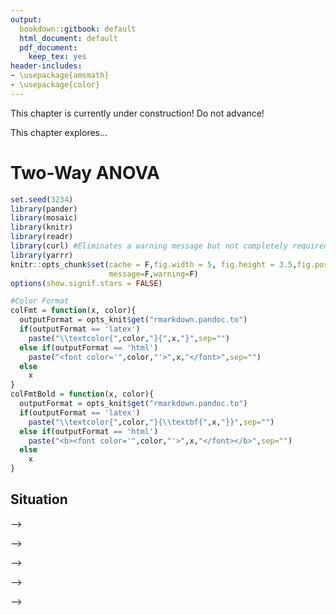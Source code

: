 ```yaml
---
output:
  bookdown::gitbook: default
  html_document: default
  pdf_document:
    keep_tex: yes
header-includes:
- \usepackage{amsmath}
- \usepackage{color}
---
```


::: {.underconstruction}
This chapter is currently under construction! Do not advance!
:::

::: {.guidedpractice}
This chapter explores... 
:::

# Two-Way ANOVA {#chapter4}

```r
set.seed(3234)
library(pander)
library(mosaic)
library(knitr)
library(readr)
library(curl) #Eliminates a warning message but not completely required
library(yarrr)
knitr::opts_chunk$set(cache = F,fig.width = 5, fig.height = 3.5,fig.pos='ht',
                      message=F,warning=F)
options(show.signif.stars = FALSE)
```


```r
#Color Format
colFmt = function(x, color){
  outputFormat = opts_knit$get("rmarkdown.pandoc.to")
  if(outputFormat == 'latex')
    paste("\\textcolor{",color,"}{",x,"}",sep="")
  else if(outputFormat == 'html')
    paste("<font color='",color,"'>",x,"</font>",sep="")
  else
    x
}
colFmtBold = function(x, color){
  outputFormat = opts_knit$get("rmarkdown.pandoc.to")
  if(outputFormat == 'latex')
    paste("\\textcolor{",color,"}{\\textbf{",x,"}}",sep="")
  else if(outputFormat == 'html')
    paste("<b><font color='",color,"'>",x,"</font></b>",sep="")
  else
    x
}
```

## Situation {#section4-1}

<!-- In this chapter, we extend the One-Way ANOVA to situations with two factors or categorical explanatory -->
<!-- variables in a method that is generally called the ***Two-Way ANOVA***. -->
<!-- \index{factor} \index{Two-Way ANOVA} -->
<!-- This  -->
<!-- allows researchers to simultaneously study two variables that might -->
<!-- explain variability in the responses and explore whether the impacts of one explanatory  -->
<!-- variable change depending on the level of the other explanatory variable. In some situations, each -->
<!-- observation is so expensive that researchers want to use a single study to -->
<!-- explore two different sets of research questions in the same round of data -->
<!-- collection. For example, a company might want to study factors that affect the -->
<!-- number of defective products per day and are interested in the impacts of two -->
<!-- different types of training programs and three different levels of production -->
<!-- quotas. These methods would allow engineers to compare the training programs,  -->
<!-- production quotas, and see if the training programs "work differently" for -->
<!-- different production quotas. In a clinical trials context, it is well known -->
<!-- that certain factors can change the performance of certain drugs. For example,  -->
<!-- different dosages of a drug might have different benefits or side-effects on -->
<!-- men, versus women or children or even for different age groups in adults. **When the impact of one factor on the response changes depending on the level of another factor**, we say that the two explanatory variables ***interact***. -->
<!-- \index{interaction!Two-Way ANOVA} -->
<!-- It is also possible  -->
<!-- for both factors to be related to differences in the mean responses and not  -->
<!-- interact. For example, suppose there is a difference in the -->
<!-- response variable means between young and old subjects and a difference in the responses among various dosages,  -->
<!-- but the effect of increasing the dosage is the same for both young and old -->
<!-- subjects. This is an example of what is called an ***additive*** type of model.  -->
<!-- In general, the world is more complicated than the single factor models we -->
<!-- considered in Chapter \@ref(chapter3) can account for, especially in  -->
<!-- observational studies, so these models allow us to start to handle more  -->
<!-- realistic situations.  -->
<!-- \index{model!additive} -->

<!-- \indent Consider the following "experiment" where we want to compare the strength of  -->
<!-- different brands of paper towels when they are wet. The response variable  -->
<!-- will be the time to failure in seconds (a continuous response variable) when  -->
<!-- a weight is placed on the towel held at the four corners. We are interested  -->
<!-- in studying the differences between brands and the impact of different amounts  -->
<!-- of water applied to the towels.  -->

<!-- * Predictors (Explanatory Variables): **A**: ``Brand`` (2 brands of interest,  -->
<!-- named *B1* and *B2*) and **B**: Number of ``Drops`` of water (10, 20, 30 drops). -->

<!-- * Response: *Time* to failure (in seconds) of a towel ($y$) with a weight  -->
<!-- sitting in the middle of the towel.  -->

<!-- ## Designing a two-way experiment and visualizing results	{#section4-2} -->

<!-- Ideally, we want to randomly assign the levels of each factor so that we can  -->
<!-- attribute causality to any detected effects and to reduce the chances of  -->
<!-- *confounding*, where the differences we think are due to one explanatory variable might be due to another variable that varied with the this explanatory variable of interest.  -->
<!-- \index{confounding} -->
<!-- \index{factor} -->
<!-- Because there are two factors, we would need to design a random  -->
<!-- assignment scheme to select the levels of both variables. For example, we could  -->
<!-- randomly select a brand and then randomly select the number of drops to apply  -->
<!-- from the levels chosen for each measurement. Or we could decide on how many  -->
<!-- observations we want at each combination of the two factors (ideally having  -->
<!-- them all equal so the design is ***balanced***) and then randomize the order  -->
<!-- of applying the different combinations of levels.  -->
<!-- \index{balance} -->

<!-- \indent Why might it be important to randomly apply the brand and number of drops in  -->
<!-- an experiment? There are situations where the order of observations can be  -->
<!-- related to changes in the responses and we want to be able to eliminate  -->
<!-- the order of observations from being related to the levels of the factors -- otherwise the order of observations and levels of the factors would be *confounded*.  -->
<!-- For example, suppose that the area where the experiment is being performed  -->
<!-- becomes wet over time and the later measurements have extra water that gets  -->
<!-- onto the paper towels and they tend to fail more quickly. If all the observations  -->
<!-- for the second brand were done later in the study, then the *order of observations* -->
<!-- impacts could make the second brand look worse. If the order of measurements to be made is  -->
<!-- randomized, then even if there is some drift in the responses over the order  -->
<!-- of observations it should still be possible to see the differences in the  -->
<!-- randomly assigned effects. If the study incorporates repeated measurements on human or animal subjects, randomizing the order of treatments they are exposed to can  -->
<!-- alleviate impacts of them "learning" through the study or changing just due to being studied, something that we  -->
<!-- would not have to worry about with paper towels.  -->

<!-- \indent In observational studies, we do not have the luxury of random assignment, that  -->
<!-- is, we cannot randomly assign levels of the treatment variables to our  -->
<!-- subjects, so we cannot guarantee that the only differences between the groups  -->
<!-- are based on the differences in the explanatory variables. -->
<!-- \index{random assignment} \index{observational study} -->
<!-- As discussed before, because we can't control  -->
<!-- which level of the variables are assigned to the subjects, we cannot make  -->
<!-- causal inferences and have to worry about other variables being the real  -->
<!-- drivers of the results. Although we can never establish causal inference  -->
<!-- with observational studies, we can generalize our results to a larger  -->
<!-- population if we have a representative (ideally random) sample from our population of interest.  -->

<!-- \indent It is also possible that we might have studies where some of the variables are  -->
<!-- randomly assigned and others that are not randomly assignable. The most common  -->
<!-- versions of this are what we sometimes call subject "demographics", such as  -->
<!-- gender, income, race, etc. We might be performing a study where we can randomly  -->
<!-- assign treatments to these subjects but might also want to account for  -->
<!-- differences based on income level, which we can't assign. In these cases, the  -->
<!-- scope of inference gets complicated -- differences seen on randomized variables  -->
<!-- can be causally interpreted but you have to be careful to not say that the  -->
<!-- demographics caused differences. Suppose that a randomly assigned drug dosage  -->
<!-- is found to show positive differences in older adults and negative changes in younger adults. We  -->
<!-- could say that the dosage causes the increases in older adults and decreases in younger ones, but we can't say that age caused the the differences in the responses -- it just modified how the drug works and what the drug caused to happen in the responses.  -->
<!-- \index{scope of inference} -->

<!-- \indent Even when we do have random assignment of treatments it is important to think  -->
<!-- about who/what is included in the sample. To get back to the paper towel  -->
<!-- example, we are probably interested in more than the sheets of the rolls  -->
<!-- we have to work with. If we could randomly select the studied paper towels  -->
<!-- from all paper towels made by each brand, our conclusions could be extended  -->
<!-- to those populations. That probably would not be practical, but trying to  -->
<!-- make sure that the towels are representative of all made by each brand by  -->
<!-- checking for defects and maybe picking towels from a few different rolls  -->
<!-- would be a good start to being able to extend inferences beyond the tested  -->
<!-- towels. But if you were doing this study in the factory, it might be possible to randomly sample from the towels produced, at least over the course of a day. -->

<!-- \indent Once random assignment and random sampling is settled, the final aspect of  -->
<!-- study design involves deciding on the number of observations that should be  -->
<!-- made. The short (glib) answer is to take as many as you can afford. With more  -->
<!-- observations comes higher power to detect differences if they exist, which  -->
<!-- is a desired attribute of all studies. -->
<!-- \index{power} -->
<!-- It is also important to make sure that  -->
<!-- you obtain multiple observations at each combination of the treatment levels,  -->
<!-- which are called ***replicates***. \index{replicate} Having replicate measurements allows  -->
<!-- estimation of the mean for each combination of the treatment levels as well  -->
<!-- as estimation and testing for an interaction. -->
<!-- \index{interaction!Two-Way ANOVA} -->
<!-- And we always prefer^[We would not suggest throwing away observations to get balanced designs. Plan in advance to try to have a balanced design but analyze the responses you get.] having  -->
<!-- balanced designs because they provide resistance to violation of some  -->
<!-- assumptions as was discussed in Chapter \@ref(chapter3). A ***balanced design*** -->
<!-- in a Two-Way ANOVA setting involves having the same sample size for every -->
<!-- combination of the levels of the treatments.  -->
<!-- \index{balance} -->

<!-- \indent With two categorical explanatory variables, there are now five possible  -->
<!-- scenarios for the truth. Different situations are created depending on  -->
<!-- whether there is an interaction between the two variables,  -->
<!-- whether both variables are important but do not interact, or whether either of the -->
<!-- variables matter at all. -->
<!-- \index{interaction!Two-Way ANOVA} -->
<!-- Basically, there are five different possible outcomes -->
<!-- in a randomized Two-Way ANOVA study, listed in order of increasing model -->
<!-- complexity:\index{model!Two-Way ANOVA} -->

<!-- 1. Neither A or B has an effect on the responses (nothing causes differences  -->
<!-- in responses).  -->

<!-- 2. A has an effect, B does not (only A causes differences in responses).  -->

<!-- 3. B has an effect, A does not (only B causes differences in responses).  -->

<!-- 4. Both A and B have effects on response but no interaction (A and B both  -->
<!-- cause differences in responses but the impacts are *additive*).  -->

<!-- 5. Effect of A on response differs based on the levels of B, the opposite is also true  -->
<!-- (means for levels of response across A are different for different levels of B, or, simply,  -->
<!-- A and B interact in their effect on the response).  -->

<!-- To illustrate these five potential outcomes, we will consider a fake version of -->
<!-- the paper towel example. It ended up being really messy and complicated to -->
<!-- actually perform the experiment as described so these data were simulated. The hope is to use this simple example to illustrate some of the Two-Way ANOVA possibilities. The first step is to understand what has been observed (number -->
<!-- observations at each combination of factors) and look at some summary -->
<!-- statistics across all the "groups". The data set is available via the following link: -->

<!-- ```{r eval=F} -->
<!-- library(readr) -->
<!-- pt <- read_csv("http://www.math.montana.edu/courses/s217/documents/pt.csv") -->
<!-- pt$drops <- factor(pt$drops) -->
<!-- pt$brand <- factor(pt$brand) -->
<!-- ``` -->

<!-- ```{r echo=F} -->
<!-- library(readr) -->
<!-- pt <- read_csv("pt.csv") -->
<!-- pt$drops <- factor(pt$drops) -->
<!-- pt$brand <- factor(pt$brand) -->
<!-- ``` -->

<!-- The data set contains five observations per combination of treatment levels as -->
<!-- provided by the ``tally`` function. To get counts for combinations of the  -->
<!-- variables, use the general formula of ``tally(x1~x2, data=...)`` -- noting that the  order of ``x1`` and ``x2`` doesn't matter here: -->
<!-- \index{\texttt{tally()}} -->

<!-- ```{r} -->
<!-- library(mosaic) -->
<!-- tally(brand~drops, data=pt) -->
<!-- ``` -->

<!-- The sample sizes in each of the six treatment level combinations of ``Brand``  -->
<!-- and ``Drops`` [(*B1*, 10), (*B1*, 20), (*B1*, 30), (*B2*, 10), (*B2*, 20),  -->
<!-- (*B2*, 30)] are $n_{jk} = 5$ for $j^{th}$ level of ``Brand`` ($j=1, 2$) and  -->
<!-- $k^{th}$ level of ``Drops`` ($k=1, 2, 3$). The ``tally`` function gives us an $R$ by $C$  -->
<!-- ***contingency table*** with $R = 2$ rows (*B1*, *B2*) and $C = 3$ columns  -->
<!-- (10, 20, and 30). -->
<!-- \index{contingency table} -->
<!-- We'll have more fun with $R$ by $C$ -->
<!-- tables in Chapter \@ref(chapter5) -- here it helps us to see the sample size in  -->
<!-- each combination of factor levels. The ``favstats`` function also helps us  -->
<!-- dig into the results for all combinations of factor levels. The notation  -->
<!-- involves putting both factor variables after the "~" with a "``+``" between them.  -->
<!-- In the output, the first row contains summary information for the -->
<!-- 5 observations for ``Brand`` *B1* and ``Drops`` amount 10. It also contains the  -->
<!-- sample size in the ``n`` column, although here it rolled into a new set of  -->
<!-- rows with the standard deviations of each combination.  -->

<!-- <!-- \newpage --> -->

<!-- ```{r} -->
<!-- favstats(responses~brand+drops, data=pt) -->
<!-- ``` -->

<!-- \indent The next step is to visually explore the results across the combinations of the two explanatory variables. The pirate-plot can be extended to handle these  -->
<!-- sorts of two-way situations using a formula that is something like ``y~A*B``.   -->
<!-- \index{pirate-plot} The x-axis in the pirate-plot shows two rows of labels based on the two categories and the unique combinations of those categories are directly related to a displayed distribution of responses and mean and confidence interval. For example, in Figure \@ref(fig:Figure4-1), the ``Brand`` with levels of *B1* and *B2* is the first row of x-axis labels and they are repeated across the three levels of ``Drops``. In reading these plots, look for differences in the means across the levels of the first row variable (``Brand``) for each level of the second row variable (``Drops``) and then focus on  whether those differences change across the levels of the second variable -- that is an *interaction* as the differences in differences change.  -->
<!-- Specifically, start with comparing the two brands at each amount of water.  -->
<!-- Do the brands seem different? Certainly for 10 drops of water the two look  -->
<!-- different but not for 30 drops, suggesting a different impact of brands based on the amount of water present. We can also look for combinations of factors  -->
<!-- that produce the highest or lowest responses in this display. It appears that  -->
<!-- the time to failure is highest in the low water drop groups but as the water  -->
<!-- levels increase, the time to failure falls and the differences in the two  -->
<!-- brands seem to decrease. The fake data seem to have relatively similar  -->
<!-- amounts of variability and distribution shapes except for 10 drops and brand B2 -- remembering that there are  -->
<!-- only 5 observations available for describing the shape of responses for each  -->
<!-- combination. These data were simulated using a normal distribution with  -->
<!-- constant variance if that gives you some extra confidence in assessing these  -->
<!-- model assumptions.  -->

<!-- (ref:fig4-1) Pirate-plot of paper towel data by ``Brand`` (first row of $x$-axis) and ``Drops`` (second row of $x$-axis).  -->

<!-- ```{r Figure4-1,fig.cap="(ref:fig4-1)"} -->
<!-- library(yarrr) -->
<!-- set.seed(12) -->
<!-- pirateplot(responses~brand*drops, data=pt, xlab="Drops", ylab="Time", inf.method="ci", -->
<!--            inf.disp="line", theme=2, point.o=1)  -->
<!-- ``` -->

<!-- \indent The pirate-plots can handle situations where both variables have more than two  -->
<!-- levels but it can sometimes get a bit cluttered to actually display the data when our analysis is going to focus on means of the responses.  The means for each combination  -->
<!-- of levels that you can find in the ``favstats`` output are more usefully used  -->
<!-- in what is called an ***interaction plot***. -->
<!-- \index{interaction plot} -->
<!-- Interaction plots display the mean  -->
<!-- responses (y-axis) versus levels of one predictor variable on the x-axis,  -->
<!-- adding points and separate lines for each level of the other predictor variable. Because  -->
<!-- we don't like any of the available functions in R, we wrote our own function,  -->
<!-- called ``intplot`` that you can download^[Copy and include this code in a code chunk any time you want to use the ``intplot`` or ``inplotarray`` functions.] using: -->
<!-- \index{\texttt{intplot()}} -->

<!-- ```{r eval=F} -->
<!-- source("http://www.math.montana.edu/courses/s217/documents/intplotfunctions_v3.R") -->
<!-- ``` -->

<!-- ```{r echo=F} -->
<!-- source("intplotfunctions_v3.R") -->
<!-- ``` -->

<!-- The function allows a formula interface like ``Y~X1*X2`` and provides the  -->
<!-- means $\pm$ 1 SE (vertical bars) and adds a legend to help make -->
<!-- everything clear.  -->

<!-- (ref:fig4-2) Interaction plot of the paper towel data with ``Drops`` on the x-axis and different lines based on ``Brand``.  -->

<!-- ```{r Figure4-2,fig.cap="(ref:fig4-2)",fig.height=5,fig.width=10} -->
<!-- intplot(responses~brand*drops, data=pt) -->
<!-- ``` -->

<!-- Interaction plots can always be made two different ways by switching the order  -->
<!-- of the variables. Figure \@ref(fig:Figure4-2) contains ``Drops`` on the x-axis  -->
<!-- and Figure \@ref(fig:Figure4-3) has ``Brand`` on the x-axis. Typically putting  -->
<!-- the variable with more levels on the x-axis will make interpretation easier,  -->
<!-- but not always. Try both and decide on the one that you like best.  -->
<!-- \index{interaction plot} -->

<!-- (ref:fig4-3) Interaction plot of paper towel data with ``Brand`` on the x-axis and lines based on ``Drops``.  -->

<!-- ```{r Figure4-3, fig.cap="(ref:fig4-3)",fig.height=5,fig.width=10} -->
<!-- intplot(responses~drops*brand, data=pt) -->
<!-- ``` -->

<!-- The formula in this function builds on our previous notation and now we include -->
<!-- both predictor variables with an "``*``" between them. Using an asterisk between  -->
<!-- explanatory variables is one way of telling R to include an interaction between  -->
<!-- the variables. While the interaction may or may not be present, the interaction  -->
<!-- plot helps us to explore those potential differences.  -->

<!-- \indent There are a variety of aspects of the interaction plots to pay attention to. -->
<!-- \index{interaction plot} -->
<!-- Initially, the question to answer is whether it appears that there is an  -->
<!-- interaction between the predictor variables. -->
<!-- \index{interaction!Two-Way ANOVA} -->
<!-- When there is an interaction, you  -->
<!-- will see ***non-parallel lines*** in the interaction plot. -->
<!-- \index{non-parallel lines} -->
<!-- You want to look from  -->
<!-- left to right in the plot and assess whether the lines connecting the means are close to parallel,  -->
<!-- relative to the amount of variability in the estimated means as represented by the SEs in the bars. If it seems that there is  -->
<!-- clear visual evidence of non-parallel lines, then the interaction is likely  -->
<!-- worth considering (we will use a hypothesis test to formally assess  -->
<!-- this -- see the discussion below). If the lines look to be close to parallel, then  -->
<!-- there probably isn't an interaction between -->
<!-- the variables. Without an interaction present, that means that the differences -->
<!-- in the response across levels of one variable doesn't change based on the levels of the other -->
<!-- variable and vice-versa. This means that we can consider the ***main effects*** -->
<!-- of each variable on their own^[We will use "main effects" to refer to the two  -->
<!-- explanatory variables in the additive model even if they are not randomly  -->
<!-- assigned to contrast with having those variables interacting in the model.  -->
<!-- It is the one place in the book where we use "effects" without worrying about the causal connotation of that word.]. -->
<!-- \index{main effects} -->
<!-- \index{model!main effects} -->
<!-- Main effects are much like the results we found in  -->
<!-- Chapter \@ref(chapter3) where we can compare -->
<!-- means across levels of a single variable except that there are results for two -->
<!-- variables to extract from the model. With the presence of an interaction, it is -->
<!-- complicated to summarize how each variable is affecting the response variable -->
<!-- because their impacts change depending on the level of the other factor. And -->
<!-- plots like the interaction plot provide us with useful information.  -->

<!-- \indent If the lines are not parallel, then -->
<!-- focus in on comparing the levels of one variable as the other variable changes.  -->
<!-- Remember that the definition of an interaction is that the differences among -->
<!-- levels of one variable depends on the level of the other variable being -->
<!-- considered. "Visually" this means comparing the size of the differences in the -->
<!-- lines from left to right. In Figures \@ref(fig:Figure4-2) and \@ref(fig:Figure4-3), -->
<!-- the effect of amount of water -->
<!-- changes based on the brand being considered. In Figure \@ref(fig:Figure4-3),  -->
<!-- the three lines -->
<!-- represent the three water levels. The difference between the brands (left to -->
<!-- right, *B1* to *B2*) is different depending on how much water was present. It -->
<!-- appears that ``Brand`` *B2* lasted longer at the lower water levels but that the  -->
<!-- difference between the two brands dropped as the water levels increased. The  -->
<!-- same story appears in Figure \@ref(fig:Figure4-2). As the -->
<!-- water levels increase (left to right, 10 to 20 to 30 drops), the differences -->
<!-- between the two brands decrease. Of the two versions, Figure \@ref(fig:Figure4-2) -->
<!-- is probably easier to read here. Sometimes it is nice to see the interaction plot made both ways simultaneously, so you can also use the `intplotarray` function, which provides Figure \@ref(fig:Figure4-4). This plot also adds pirate-plots to the off-diagonals so you can explore the main effects of each variable, if that is reasonable. -->
<!-- \index{main effects} \index{\texttt{intplotarray()}} The interaction plots can be used to  -->
<!-- identify the best and worst mean responses for combinations of the treatment  -->
<!-- levels. For example, 10 ``Drops`` and ``Brand`` *B2* lasts longest, on average, and  30 ``Drops`` with ``Brand`` *B1* fails fastest, on average. In any version of the plot here, the lines do not appear to be parallel suggesting that further exploration of the  -->
<!-- interaction appears to be warranted.  -->

<!-- (ref:fig4-4) Interaction plot array of paper towel data with two different versions of interaction plots and pirate-plots of the responses versus each explanatory variable.  -->

<!-- ```{r Figure4-4, fig.cap="(ref:fig4-4)",fig.height=5,fig.width=10} -->
<!-- intplotarray(responses~drops*brand, data=pt) -->
<!-- ``` -->

<!-- \indent Before we get to the hypothesis tests -->
<!-- to formally make this assessment (you knew some sort of p-value was coming, right?),  -->
<!-- we can visualize the 5 different scenarios that could characterize the sorts of -->
<!-- results you could observe in a Two-Way ANOVA situation. Figure \@ref(fig:Figure4-5) -->
<!-- shows 4 of the 5 scenarios. In panel (a), when there are no differences from either -->
<!-- variable (Scenario 1), it provides relatively parallel lines and basically no -->
<!-- differences either across ``Drops`` levels (x-axis) or ``Brand`` (lines). Data such as these would  -->
<!-- likely result in little to no evidence related to a difference in brands, water -->
<!-- levels, or any interaction between them in this data set.  -->

<!-- (ref:fig4-5) Interaction plots of four possible scenarios in the paper towel study. -->

<!-- ```{r Figure4-5, fig.cap="(ref:fig4-5)",echo=F,fig.width=6.5,fig.height=4} -->
<!-- lm1 <- lm(responses~brand*dropsf,data=pt) -->
<!-- res1 <- residuals(lm1) -->

<!-- par(mfrow=c(2,2)) -->
<!-- old.par <- par(mai=c(0.75,0.75,0.25,0.25)) -->
<!-- #Scenario 1: No effects -->
<!-- m1 <- lm(responses~1,data=pt) -->
<!-- pt$r1 <- fitted(m1)+res1 -->
<!-- intplot(r1~brand*drops,ylim=c(0,3.2),data=pt, -->
<!--         main="(a) Scenario 1: No effects",col=c(1,2),lwd=2,cex.main=1,cex.leg=0.75,xlim=c(0.8,3.8), -->
<!--         x.leg=3.2,cex.lab=0.75) -->
<!-- #Scenario 2: A effect only -->
<!-- m2 <- lm(responses~brand,data=pt) -->
<!-- pt$r2 <- fitted(m2)+res1 -->
<!-- intplot(r2~brand*drops,ylim=c(0,3.2),data=pt,main="(b) Scenario 2: A only",col=c(1,2),lwd=2,cex.main=1,cex.leg=0.75,xlim=c(0.8,3.8), -->
<!--         x.leg=3.2,cex.lab=0.75) -->
<!-- #Scenario 3: B effect only -->
<!-- m3 <- lm(responses~drops,data=pt) -->
<!-- pt$r3 <- fitted(m3)+res1 -->
<!-- intplot(r3~brand*drops,ylim=c(0,3.2),data=pt,main="(c) Scenario 3: B only",col=c(1,2),lwd=2,cex.main=1,cex.leg=0.75,xlim=c(0.8,3.8), -->
<!--         x.leg=3.2,cex.lab=0.75) -->
<!-- #Scenario 4: A and B additive -->
<!-- m4 <- lm(responses~brand+drops,data=pt) -->
<!-- pt$r4 <- fitted(m4)+res1 -->
<!-- intplot(r4~brand*drops,ylim=c(0,3.2),data=pt,main="(d) Scenario 4: A and B additive",col=c(1,2),lwd=2,cex.main=1,cex.leg=0.75,xlim=c(0.8,3.8), -->
<!--         x.leg=3.2,cex.lab=0.75) -->
<!-- ``` -->

<!-- \indent Scenario 2 (Figure \@ref(fig:Figure4-5) panel (b)) -->
<!-- incorporates differences based on factor A (here that is ``Brand``) but no real  -->
<!-- difference based on the ``Drops`` or any interaction. This results in a clear shift  between the lines for the means of the ``Brands`` but little to no changes in the level of those lines across water levels.  -->
<!-- These lines are relatively parallel. We can see that ``Brand`` *B2* is better than  -->
<!-- ``Brand`` *B1* but that is all we can show with these sorts of results.  -->

<!-- \indent Scenario 3 (Figure \@ref(fig:Figure4-5) panel (c)) flips the important variable -->
<!-- to B (``Drops``) -->
<!-- and shows decreasing average times as the water levels increase. Again, the  -->
<!-- interaction panels show near parallel-ness in the lines and really just show differences -->
<!-- among the levels of the water. In both Scenarios 2 and 3, we could use a single -->
<!-- variable and drop the other from the model, getting back to a One-Way ANOVA -->
<!-- model, without losing any important information.  -->

<!-- \indent Scenario 4 (Figure \@ref(fig:Figure4-5) panel (d)) incorporates -->
<!-- effects of A and B, but they are ***additive***. That means that the effect -->
<!-- of one variable is the same across the levels of the other variable. In this  -->
<!-- experiment, that would mean that ``Drops`` has the same impact on performance  -->
<!-- regardless of brand and that the brands differ but each type of difference is  -->
<!-- the same regardless of levels of the other variable.  -->
<!-- The interaction plot lines are more or less parallel but now the brands are -->
<!-- clearly different from each other. The plot shows the decrease in performance -->
<!-- based on increasing water levels and that ``Brand`` *B2* is better than  -->
<!-- ``Brand`` *B1*. Additive effects show the same difference in lines from left to  -->
<!-- right in the interaction plots.  -->

<!-- \indent Finally, Scenario 5 (Figure \@ref(fig:Figure4-6)) involves -->
<!-- an interaction between the two variables (``Drops`` and ``Brand``). There are many ways -->
<!-- that interactions can present but the main thing is to look for clearly -->
<!-- non-parallel lines. -->
<!-- \index{non-parallel lines} -->
<!-- As noted in the previous discussion, the ``Drops`` effect  -->
<!-- appears to change depending on which level of ``Brand`` is being considered.  -->
<!-- Note that the plot here described as Scenario 5 is the same as the initial plot  -->
<!-- of the results in Figure \@ref(fig:Figure4-2).  -->

<!-- (ref:fig4-6) Interaction plot of Scenario 5 where it appears that an interaction is present.  -->

<!-- ```{r Figure4-6, fig.cap="(ref:fig4-6)",echo=F,fig.height=3,fig.width=4.5} -->
<!-- old.par <- par(mai=c(1,1,0.75,1)) -->
<!-- m5 <- lm(responses~brand*drops,data=pt) -->
<!-- pt$r5 <- fitted(m5)+res1 -->
<!-- par(mfrow=c(1,1)) -->
<!-- intplot(r5~brand*drops,ylim=c(0,3.2),data=pt,main="Scenario 5: Interaction between A and B",col=c(1,2),lwd=2,cex.leg=0.75,x.leg=3.2,xlim=c(0.8,3.8), -->
<!--         cex.lab=0.75,cex.main=1) -->
<!-- ``` -->

<!-- \indent The typical modeling protocol is to start with assuming that Scenario 5 is a possible -->
<!-- description of the results, related to fitting what is called the  -->
<!-- ***interaction model***, and then attempt to simplify the model (to the  -->
<!-- ***additive model***) if warranted. -->
<!-- \index{model!interaction} -->
<!-- We need a hypothesis test to help decide if  -->
<!-- the interaction is "real". We start with assuming there is no interaction between the two factors in their impacts on the response and assess evidence against that null hypothesis. We need a hypothesis test -->
<!-- because the lines will never be exactly parallel in real data and, just like in the One-Way -->
<!-- ANOVA situation, the amount of variation around the lines impacts the ability -->
<!-- of the model to detect differences, in this case of an interaction.  -->
<!-- \index{interaction!Two-Way ANOVA} -->

<!-- ## Two-Way ANOVA models and hypothesis tests	{#section4-3} -->

<!-- To assess interactions with two -->
<!-- variables, we need to fully describe models for the additive and interaction -->
<!-- scenarios and then develop a method for assessing evidence of the need for -->
<!-- different aspects of the models. First, we need to define the notation for -->
<!-- these models: -->

<!-- * $y_{ijk}$ is the $i^{th}$ response from the group for level $j$ of factor A -->
<!-- and level $k$ of factor B -->

<!--     * $j=1,\ldots,J$ &nbsp;&nbsp;&nbsp; $J$ is the number of levels of A -->

<!--     * $k=1,\ldots,K$ &nbsp;&nbsp;&nbsp; $K$ is the number of levels of B -->

<!--     * $i=1,\ldots,n_{jk}$ &nbsp;&nbsp;&nbsp; $n_{jk}$ is the sample size for level -->
<!--     $j$ of factor A and level $k$ of factor B -->

<!--     * $N=\Sigma_j\Sigma_k n_{jk}$ is the total sample size (sum of the number of  -->
<!--     observations across all $JK$ groups) -->

<!-- We need to extend our previous discussion of reference-coded models to develop a -->
<!-- Two-Way ANOVA model. We start with the ***Two-Way ANOVA interaction model***: -->
<!-- \index{model!interaction} -->

<!-- $$y_{ijk} = \alpha + \tau_j + \gamma_k + \omega_{jk} + \varepsilon_{ijk},$$ -->

<!-- where $\alpha$ is the baseline group mean (for level 1 of A **and** level 1 of B), -->
<!-- $\tau_j$ is the deviation for the ***main effect*** of A from the baseline -->
<!-- for levels $2,\ldots,J$, $\gamma_k$ (gamma $k$) is the deviation for the main  -->
<!-- effect of B from the baseline for levels $2,\ldots,K$, and $\omega_{jk}$  -->
<!-- (omega $jk$) is the adjustment for the ***interaction effect*** for level  -->
<!-- $j$ of factor A and level $k$ of factor B for $j=1,\ldots,J$ and $k=1,\ldots,K$. In this model, $\tau_1$, $\gamma_1$, and $\omega_{11}$ are all fixed at 0 because $\alpha$ is the mean for the combination of the baseline levels of both variables and so no adjustments are needed.  -->
<!-- Additionally, any $\omega_{jk}$'s that contain the baseline category of either factor A or B are also set to 0 and the model for these levels just involves $\tau_j$ or $\gamma_k$ added to the intercept. Exploring the R output will help clarify which coefficients are present or set to 0 (so not displayed) in these models. As in Chapter \@ref(chapter3), R will typically choose the baseline categories -->
<!-- alphabetically but now it is choosing a baseline for both variables and so our -->
<!-- detective work will be doubled to sort this out.  -->

<!-- \indent If the interaction term is not important, usually based on the interaction test  -->
<!-- presented below, the $\omega_{jk}\text{'s}$ can be dropped from the model  -->
<!-- and we get a model that corresponds to Scenario 4 -->
<!-- above. Scenario 4 is where there are two main effects in the model but no interaction -->
<!-- between them. The ***additive Two-Way model*** is -->
<!-- \index{model!additive} -->

<!-- $$y_{ijk} = \alpha + \tau_j + \gamma_k + \varepsilon_{ijk},$$ -->

<!-- where each component is defined as in the interaction model. The difference between -->
<!-- the interaction and additive models is setting all the $\omega_{jk}\text{'s}$ -->
<!-- to 0 that are present in the interaction model. When we set parameters to 0 in -->
<!-- models it removes them from the model. Setting parameters to 0 is also how we will develop -->
<!-- our hypotheses to test for an interaction, by assessing evidence against a null hypothesis that all $\omega_{jk}\text{'s}=0$. -->

<!-- \indent The interaction test hypotheses are  -->

<!-- * $H_0$: No interaction between A and B on response in population $\Leftrightarrow$ All -->
<!-- $\omega_{jk}\text{'s}=0$. -->

<!-- * $H_A$: Interaction between A and B on response in population $\Leftrightarrow$ At least -->
<!-- one $\omega_{jk}\ne 0$. -->

<!-- To perform this test, a new ANOVA $F$-test is required (presented below) but  -->
<!-- there are also hypotheses relating to the main effects of A ($\tau_j\text{'s}$) -->
<!-- and B ($\gamma_k\text{'s}$). -->
<!-- \index{@$F$-test} -->
<!-- \index{main effects} -->
<!-- If you decide that there is sufficient evidence against the null hypothesis  -->
<!-- that no interaction is -->
<!-- present to conclude that one is likely present, then it is dangerous to ignore the interaction and test for the main effects -->
<!-- because important main effects can be masked by interactions (examples later).  -->
<!-- It is important to note that, by definition, **both variables matter if an interaction is found to be important** so the main effect tests may not be  -->
<!-- very interesting in an interaction model. If the interaction is found -->
<!-- to be important based on the test and so is retained in the model, you should focus -->
<!-- on the interaction model (also called the ***full model***) in order to  -->
<!-- understand and describe the form of the interaction among the variables. -->
<!-- \index{model!full} -->
<!-- \index{model!interaction} -->

<!-- \indent If the interaction test does not return -->
<!-- a small p-value and you decide that you do not have enough evidence against the null hypothesis to suggest that the interaction is needed, the interaction -->
<!-- can be dropped from the model. In this situation, we would re-fit the model and -->
<!-- focus on the results provided by the additive model -- performing tests for the -->
<!-- two additive main effects.  -->
<!-- \index{model!additive} -->
<!-- For the first, but not last time, we encounter a -->
<!-- model with more than one variable and more than one test of potential interest. In models -->
<!-- with multiple variables at similar levels (here both are main effects), we are -->
<!-- interested in the results for each variable given that the other variable is in -->
<!-- the model. In many situations, including more than one variable in a model -->
<!-- changes the results for the other variable even if those variables do not -->
<!-- interact. The reason for this is more clear in Chapter \@ref(chapter8) and really only -->
<!-- matters here if we have unbalanced designs, but we need to start adding a short -->
<!-- modifier to our discussions of main effects -- they are the results  -->
<!-- *conditional on* or *adjusting for* or, simply, *given*, the other variable(s)  -->
<!-- in the model. Specifically, the hypotheses for the two main effects are:  -->

<!-- * Main effect test for A: \index{main effects} -->

<!--     * $H_0$: No differences in means across levels of A in population,  -->
<!--     given B in the model  -->

<!--         $\Leftrightarrow$ All $\tau_j\text{'s} = 0$ in additive model.  -->

<!--     * $H_A$: Some difference in means across levels A in population,  -->
<!--     given B in the model  -->

<!--         $\Leftrightarrow$ At least one $\tau_j \ne 0$, in additive model.  -->

<!-- * Main effect test for B: -->

<!--     * $H_0$: No differences in means across levels of B in population,  -->
<!--     given A in the model  -->

<!--         $\Leftrightarrow$ All $\gamma_k\text{'s} = 0$ in additive model.  -->

<!--     * $H_A$: Some difference in means across levels B in population,  -->
<!--     given A in the model  -->

<!--         $\Leftrightarrow$ At least one $\gamma_k \ne 0$, in additive model.  -->

<!-- \indent In order to test these effects (interaction in the interaction model and  -->
<!-- main effects in the additive model), $F$-tests are developed using Sums of -->
<!-- Squares, Mean Squares, and degrees of freedom similar to those in  -->
<!-- Chapter \@ref(chapter3). -->
<!-- \index{degrees of freedom} -->
<!-- We -->
<!-- won't worry about the details of the sums of squares formulas but you should -->
<!-- remember the sums of squares decomposition, which still applies^[In the standard  -->
<!-- ANOVA table,  -->
<!-- $\text{SS}_A + \text{SS}_B + \text{SS}_{AB} + \text{SS}_E = \text{SS}_{\text{Total}}$.  -->
<!-- However, to get the tests we really desire when our designs are not balanced, a -->
<!-- slight modification of the SS is used, using what are called Type II sums of -->
<!-- squares and this result doesn't hold in the output you will see for additive -->
<!-- models. This is discussed further below.]. \index{sums of squares} -->
<!-- \index{ANOVA table} -->
<!-- Table \@ref(tab:Table4-1)  -->
<!-- summarizes the ANOVA results you will obtain for the interaction -->
<!-- model and Table \@ref(tab:Table4-2) provides the similar general results for the additive -->
<!-- model. As we saw in Chapter \@ref(chapter3), the degrees of freedom are the amount of -->
<!-- information that is free to vary at a particular level and that rule generally holds -->
<!-- here. For example, for factor A with $J$ levels, there are $J-1$ parameters that -->
<!-- are free since the baseline is fixed. The residual degrees of freedom for both -->
<!-- models are not as easily explained but have a simple formula. Note that the sum -->
<!-- of the degrees of freedom from the main effects, (interaction if present), and -->
<!-- error need to equal $N-1$, just like in the One-Way ANOVA table.  -->

<!-- (ref:tab4-1) Interaction Model ANOVA Table.  -->

<!-- ```{r Table4-1,echo=F,results="asis"} -->
<!-- columnHeaders <- c("**Source**&nbsp;&nbsp;&nbsp;&nbsp;", -->
<!--                    "**DF**&nbsp;&nbsp;&nbsp;&nbsp;&nbsp;", -->
<!--                    "**SS**","**MS**","**F-statistics**") -->
<!-- row1 <- c("A","$J-1$","$\\text{SS}_A$","$\\text{MS}_A=\\text{SS}_A/\\text{df}_A$", -->
<!--           "$\\text{MS}_A/\\text{MS}_E$") -->
<!-- row2 <- c("B","$K-1$","$\\text{SS}_B$","$\\text{MS}_B=\\text{SS}_B/\\text{df}_B$", -->
<!--           "$\\text{MS}_B/\\text{MS}_E$") -->
<!-- row3 <- c("A:B (interaction)","$(J-1)(K-1)$","$\\text{SS}_{AB}$", -->
<!--           "$\\text{MS}_{AB}=\\text{SS}_{AB}/\\text{df}_{AB}$", -->
<!--           "$\\text{MS}_{AB}/\\text{MS}_E$") -->
<!-- row4 <- c("Error","$N-JK$","$\\text{SS}_E$","$\\text{MS}_E=\\text{SS}_E/\\text{df}_E$", -->
<!--           "") -->
<!-- row5 <- c(colFmtBold("Total","red"),"$\\color{red}{\\mathbf{N-1}}$", -->
<!--           "$\\color{red}{\\textbf{SS}_{\\textbf{Total}}}$","","") -->
<!-- x <- matrix(c(row1,row2,row3,row4,row5),ncol=5,byrow=TRUE) -->
<!-- m <- as.data.frame(x) -->
<!-- colnames(m) <- columnHeaders -->
<!-- pandoc.table(m, keep.line.breaks = TRUE,caption="(\\#tab:Table4-1) (ref:tab4-1)", -->
<!--              split.table = 300, justify="left") -->
<!-- ``` -->

<!-- (ref:tab4-2) Additive Model ANOVA Table.  -->

<!-- ```{r Table4-2,echo=F,results="asis"} -->
<!-- columnHeaders <- c("**Source**&nbsp;&nbsp;&nbsp;&nbsp;", -->
<!--                    "**DF**&nbsp;&nbsp;&nbsp;&nbsp;&nbsp;", -->
<!--                    "**SS**","**MS**","**F-statistics**") -->
<!-- row1 <- c("A","$J-1$","$\\text{SS}_A$","$\\text{MS}_A=\\text{SS}_A/\\text{df}_A$", -->
<!--           "$\\text{MS}_A/\\text{MS}_E$") -->
<!-- row2 <- c("B","$K-1$","$\\text{SS}_B$","$\\text{MS}_B=\\text{SS}_B/\\text{df}_B$", -->
<!--           "$\\text{MS}_B/\\text{MS}_E$") -->
<!-- row4 <- c("Error","$N-J-K+1$","$\\text{SS}_E$","$\\text{MS}_E=\\text{SS}_E/\\text{df}_E$", -->
<!--           "") -->
<!-- row5 <- c(colFmtBold("Total","red"),"$\\color{red}{\\mathbf{N-1}}$", -->
<!--           "$\\color{red}{\\textbf{SS}_{\\textbf{Total}}}$","","") -->
<!-- x <- matrix(c(row1,row2,row4,row5),ncol=5,byrow=TRUE) -->
<!-- m <- as.data.frame(x) -->
<!-- colnames(m) <- columnHeaders -->
<!-- pandoc.table(m, keep.line.breaks = TRUE,caption="(\\#tab:Table4-2) (ref:tab4-2)", -->
<!--              split.table = 300, justify="left") -->
<!-- ``` -->

<!-- The mean squares are formed by taking the sums of squares (we'll let R find those -->
<!-- for us) and dividing by the $df$ in the row. -->
<!-- \index{sums of squares} -->
<!-- The $F$-ratios are found by taking -->
<!-- the mean squares from the row and dividing by the mean squared error ($\text{MS}_E$).  -->
<!-- They follow $F$-distributions with numerator degrees -->
<!-- of freedom from the row and denominator degrees of freedom from the Error row -->
<!-- (in R output this the ``Residuals`` row). -->
<!-- \index{@$F$-distribution} -->
<!-- \index{degrees of freedom} -->
<!-- It is possible to develop permutation  -->
<!-- tests for these methods but some -->
<!-- technical issues arise in doing permutation tests for interaction model components -->
<!-- so we will not use them here. This means we will have to place even more -->
<!-- emphasis on the data not presenting clear violations of assumptions since we only have the parametric method -->
<!-- available. -->
<!-- \index{permutation} -->
<!-- \index{parametric} -->

<!-- \indent With some basic expectations about the ANOVA tables and $F$-statistic construction  -->
<!-- in mind, we can get to actually estimating the models and exploring the results.  -->
<!-- \index{ANOVA table} -->
<!-- The first example involves the fake paper towel data -->
<!-- displayed in Figure \@ref(fig:Figure4-1) and \@ref(fig:Figure4-2). It appeared  -->
<!-- that Scenario 5 was the correct -->
<!-- story since the lines appeared to be non-parallel, but we need to know whether there is -->
<!-- sufficient evidence to suggest that the interaction is "real" and we get that through the  -->
<!-- interaction hypothesis test. To fit the interaction model using ``lm``,  -->
<!-- the general formulation is ``lm(y~x1*x2, data=...)``. The -->
<!-- order of the variables doesn't matter as the most important part of the model, -->
<!-- to start with, relates to the interaction of the variables.  -->
<!-- \index{\texttt{lm()}} -->

<!-- \indent The ANOVA table output -->
<!-- shows the results for the interaction model obtained by running the ``anova`` -->
<!-- function on the model called ``m1``. -->
<!-- \index{ANOVA table} -->
<!-- Specifically, the test that  -->
<!-- $H_0: \text{ All } \omega_{jk}\text{'s} = 0$ has a -->
<!-- test statistic of $F(2,24)=1.92$ (in the output from the row with  -->
<!-- brands:drops) and a p-value of 0.17. So there is weak evidence against the null hypothesis of no interaction, with a 17% chance we would  -->
<!-- observe a difference in the $\omega_{jk}\text{'s}$ like we did or more -->
<!-- extreme if the $\omega_{jk}\text{'s}$ really were all 0. So we would conclude that the interaction is probably not needed^[This does not mean that there is truly no interaction in the population but does mean that we are going to proceed assuming it is not present since we couldn't prove the null was wrong.]. Note that for the interaction  -->
<!-- model components, R presents them with a colon, ``:``, between the variable  -->
<!-- names. -->
<!-- \index{\texttt{anova()}} -->

<!-- ```{r} -->
<!-- m1 <- lm(responses~brand*drops, data=pt) -->
<!-- anova(m1) -->
<!-- ``` -->

<!-- It is useful to display the estimates from this model and we can utilize -->
<!-- ``plot(allEffects(MODELNAME))`` to visualize the results for the terms  -->
<!-- in our models. If we turn on the options for ``grid=T``, ``multiline=T``,  -->
<!-- and ``ci.style="bars"`` we get a useful version of the basic  -->
<!-- "effect plot" for Two-Way ANOVA -->
<!-- models with interaction. The results of the estimated interaction model are -->
<!-- displayed in Figure \@ref(fig:Figure4-7), which looks very similar to our  -->
<!-- previous interaction plot. The only difference is that this comes from model  -->
<!-- that assumes equal variance and these plots show 95% confidence intervals  -->
<!-- for the means instead of the $\pm$ 1 SE used in the ``intplot`` where each SE is calculated using the variance of the observations at each combination of levels. Note that other than the lines connecting the means, this plot also is similar to the pirate-plot in Figure  \@ref(fig:Figure4-1) that also displayed the original responses for each of the six combinations of the two explanatory variables. That plot then provides a place to assess assumptions of the equal variance and distributions for each group as well as explore differences in the group means. -->
<!-- \index{\texttt{allEffects()}} -->

<!-- (ref:fig4-7) Plot of estimated results of interaction model for the paper towel performance data.  -->

<!-- ```{r Figure4-7,fig.cap="(ref:fig4-7)",echo=T,fig.width=10,fig.height=5} -->
<!-- library(effects) -->
<!-- plot(allEffects(m1), grid=T, multiline=T, lty=c(1,2), ci.style="bars") -->
<!-- ``` -->

<!-- \indent In the absence of sufficient evidence to include the -->
<!-- interaction, the model should be simplified to the additive model and the interpretation -->
<!-- focused on each main effect, conditional on having the other variable in the -->
<!-- model. To fit an additive model and not include an interaction, the model -->
<!-- formula involves a "+" instead of a "``*``" between the explanatory variables. \index{\texttt{anova()}} -->

<!-- \newpage -->

<!-- ```{r} -->
<!-- m2 <- lm(responses~brand+drops, data=pt) -->
<!-- anova(m2) -->
<!-- ``` -->


<!-- The p-values for the main effects of ``brand`` and ``drops`` change slightly from the -->
<!-- results in the interaction model due to changes in the $\text{MS}_E$ from -->
<!-- 0.4118 to 0.4409 (more variability is left over in the simpler model) and the -->
<!-- $\text{DF}_{\text{error}}$ that increases from 24 to 26. In both models, the  -->
<!-- $\text{SS}_{\text{Total}}$ is the same (20.6544). In the interaction model,  -->

<!-- $$\begin{array}{rl} -->
<!-- \text{SS}_{\text{Total}} & = \text{SS}_{\text{brand}} + \text{SS}_{\text{drops}} -->
<!-- + \text{SS}_{\text{brand:drops}} + \text{SS}_{\text{E}}\\ -->
<!-- & = 4.3322 + 4.8581 + 1.5801 + 9.8840\\ -->
<!-- & = 20.6544.\\ -->
<!-- \end{array}$$ -->

<!-- In the additive model, the variability that was attributed to the interaction term -->
<!-- in the interaction model ($\text{SS}_{\text{brand:drops}} = 1.5801$) is pushed into the -->
<!-- $\text{SS}_{\text{E}}$, which increases from 9.884 to 11.4641. The sums of squares -->
<!-- decomposition in the additive model is  -->

<!-- $$\begin{array}{rl} -->
<!-- \text{SS}_{\text{Total}} & = \text{SS}_{\text{brand}} + \text{SS}_{\text{drops}} -->
<!--  + \text{SS}_{\text{E}} \\ -->
<!-- & = 4.3322 + 4.8581 + 11.4641 \\ -->
<!-- & = 20.6544. \\ -->
<!-- \end{array}$$ -->

<!-- This shows that the sums of squares decomposition applies in these more complicated -->
<!-- models as it did in the One-Way ANOVA. -->
<!-- \index{sums of squares} -->
<!-- It also shows that if the interaction is -->
<!-- removed from the model, that variability is lumped in with the other -->
<!-- unexplained variability that goes in the $\text{SS}_{\text{E}}$ in any model. -->

<!-- \indent The fact that the sums of squares decomposition can be applied here is  -->
<!-- useful, except that there is a small issue -->
<!-- with the main effect tests in the ANOVA table results that follow this -->
<!-- decomposition when the design is not balanced. It ends up that the tests in a -->
<!-- typical ANOVA table are only conditional on the tests higher up in the table. For -->
<!-- example, in the additive model ANOVA table, the ``Brand`` test is not  -->
<!-- conditional on the ``Drops`` effect, but the ``Drops`` effect is conditional on the  -->
<!-- ``Brand`` effect. In balanced designs, conditioning on the other variable does not change the results but in unbalanced designs, the order does matter. To get both results to be similarly conditional on the other variable, we have to use another type of sums of  -->
<!-- squares, called ***Type II sums of squares***. -->
<!-- \index{sums of squares!Type II} -->
<!-- These sums of squares will no longer always  -->
<!-- follow the rules of the sums of squares decomposition but they -->
<!-- will test the desired hypotheses. Specifically, they provide each test -->
<!-- conditional on any other terms at the same level of the model and match the -->
<!-- hypotheses written out earlier in this section. To get the "correct" ANOVA -->
<!-- results, the ``car`` package (@R-car, @Fox2011) is required. We use the  -->
<!-- ``Anova`` function on our linear models from here forward to get the "right"  -->
<!-- tests in our ANOVA tables^[The ``anova`` results are not wrong, just not what we want in all situations.]. -->
<!-- \index{R packages!\textbf{car}} -->
<!-- Note how the case-sensitive nature of R code shows  -->
<!-- up in the use of the capital "A" ``Anova`` function instead of the lower-case "a" ``anova``  -->
<!-- function used previously. In this situation, because the design was balanced, the -->
<!-- results are the same using either function. Observational studies rarely -->
<!-- generate balanced designs (some designed studies can result in unbalanced -->
<!-- designs too) so we will generally just use the Type II version of the sums of -->
<!-- squares to give us the desired results across different data sets we might analyze. The ``Anova`` results using the Type II sums of -->
<!-- squares are slightly more conservative than the results from ``anova``,  -->
<!-- which are called Type I sums of squares. -->
<!-- \index{sums of squares!Type I} -->
<!-- The sums of squares decomposition no -->
<!-- longer applies, but it is a small sacrifice to get each test after -->
<!-- adjusting for all other variables^[Actually, the tests are only conditional  -->
<!-- on other main effects if Type II Sums of Squares are used for an interaction  -->
<!-- model, but we rarely focus on the main effect tests when the interaction is present.]. -->
<!-- \index{\texttt{Anova()}} -->

<!-- ```{r, warning=F,message=F} -->
<!-- library(car) -->
<!-- Anova(m2) -->
<!-- ``` -->

<!-- The new output switches the columns around and doesn't show you the mean squares,  -->
<!-- but gives the most critical parts of the output. Here, there is no change in -->
<!-- results because it is a balanced design with equal counts of responses in each -->
<!-- combination of the two explanatory variables.  -->

<!-- \indent The additive model, when appropriate, provides simpler interpretations for  -->
<!-- each explanatory variable compared to models -->
<!-- with interactions because the effect of one variable is the same regardless of -->
<!-- the levels of the other variable and vice versa. -->
<!-- \index{model!additive} -->
<!-- There are two tools to aid in -->
<!-- understanding the impacts of the two variables in the additive model. First,  -->
<!-- the model summary provides estimated coefficients with interpretations like -->
<!-- those seen in Chapter \@ref(chapter3) (deviation of group $j$ or $k$ from  -->
<!-- the baseline group's mean), except with the additional wording of  -->
<!-- "controlling for" the other variable -->
<!-- added to any of the discussion. Second, the term-plots now show each main -->
<!-- effect and how the groups differ with one panel for each of the two explanatory -->
<!-- variables in the model. These term-plots are created by holding the other -->
<!-- variable constant at one of its levels (the most frequently occurring or first if the there are multiple groups tied for being most frequent) and presenting the estimated means across the levels of the variable in the plot.  -->

<!-- ```{r} -->
<!-- summary(m2) -->
<!-- ``` -->

<!-- \indent In the model summary, the baseline combination estimated in the ``(Intercept)`` -->
<!-- row is for ``Brand`` *B1* and ``Drops`` 10 and estimates the mean failure  -->
<!-- time as 1.85 seconds for this combination. As -->
<!-- before, the group labels that do not show up are the baseline but there are two -->
<!-- variables' baselines to identify. Now the "simple" aspects of the additive -->
<!-- model show up. The interpretation of the ``Brands`` *B2* coefficient is as  -->
<!-- a deviation from the baseline but it applies regardless of the level of  -->
<!-- ``Drops``. Any difference between *B1* and *B2* involves a shift up of 0.76 seconds -->
<!-- in the estimated mean failure time. Similarly, going from 10 (baseline) to 20 -->
<!-- drops results in a drop in the estimated failure mean of 0.47 seconds and going -->
<!-- from 10 to 30 drops results in a drop of almost 1 second in the average time to -->
<!-- failure, both estimated changes are the same regardless of the brand of paper -->
<!-- towel being considered. Sometimes, especially in observational studies, we use -->
<!-- the terminology "controlled for" to remind the reader that the other variable -->
<!-- was present in the model^[In Multiple Linear Regression models in  -->
<!-- Chapter \@ref(chapter8), the reasons for this wording will (hopefully)  -->
<!-- become clearer.] and also explained some of the variability in the  -->
<!-- responses. The term-plots for -->
<!-- the additive model (Figure \@ref(fig:Figure4-8)) help us visualize the  -->
<!-- impacts of changes brand and changing water levels, holding the other  -->
<!-- variable constant. The differences in heights in each panel correspond  -->
<!-- to the coefficients just discussed.  -->

<!-- (ref:fig4-8) Term-plots of additive model for paper towel data. Left panel displays results for two brands and right panel for number of drops of water, each after controlling for the other. -->

<!-- ```{r Figure4-8, fig.cap="(ref:fig4-8)"} -->
<!-- library(effects) -->
<!-- plot(allEffects(m2)) -->
<!-- ``` -->

<!-- \indent With the first additive model we have considered, it is now the first time where we are working with a model where we can't display the observations together with the means that the model is producing because the results for each predictor are averaged across the levels of the other predictor. To visualize some aspects of the original observations with the estimates from each group, we can turn on an option in the term-plots (``residuals=T``) to obtain the ***partial residuals*** \index{partial residuals} that show the residuals as a function of one variable after adjusting for the effects/impacts of other variables. We will avoid the specifics of the calculations for now, but you can use these to explore the residuals at different levels of each predictor. They will be most useful in the Chapters \@ref(chapter7) and \@ref(chapter8) but give us some insights in unexplained variation in each level of the predictors once we remove the impacts of other predictors in the model. Use plots like Figure \@ref(fig:Figure4-9) to look for different variability at different levels of the predictors and locations of possible outliers in these models. Note that the points (open circles) are jittered to aid in seeing all of them, the means of each group of residuals are indicated by a filled large circle, and the smaller circles in the center of the bars for the 95% confidence intervals are the means from the model. Term-plots with partial residuals accompany our regular diagnostic plots for assessing equal variance assumptions in these models -- in some cases adding the residuals will clutter the term-plots so much that reporting them is not useful since one of the main purposes of the term-plots is to visualize the model estimates. So use the ``residuals=T`` option judiciously.  -->



<!-- (ref:fig4-9) Term-plots of additive model for paper towel data with partial residuals added. Relatively similar variability seems to be present in each of the groups of residuals after adjusting for the other variable except for the residuals for the 10 drops where the variability is smaller, especially if one small outlier is ignored. -->

<!-- ```{r Figure4-9, fig.cap="(ref:fig4-9)"} -->
<!-- library(effects) -->
<!-- plot(allEffects(m2, residuals = T)) -->
<!-- ``` -->

<!-- For the One-Way and Two-Way interaction models, the partial residuals are just the original observations so present similar information as the pirate-plots but do show the model estimated 95% confidence intervals. With interaction models, you can use the default settings in ``effects`` when adding in the partial residuals as seen below in Figure \@ref(fig:Figure4-12). -->

<!-- <!-- \newpage --> -->

<!-- ## Guinea pig tooth growth analysis with Two-Way ANOVA	{#section4-4} -->

<!-- The effects of dosage and delivery method of ascorbic acid on Guinea Pig  -->
<!-- odontoblast growth was analyzed as a One-Way ANOVA in Section \@ref(section3-5) -->
<!-- by assessing evidence of any difference in the -->
<!-- means of any of the six combinations of dosage method (Vit C capsule vs Orange Juice) and -->
<!-- three dosage amounts (0.5, 1, and 2 mg/day). Now we will consider the dosage -->
<!-- and delivery methods as two separate variables and explore their potential -->
<!-- interaction. A pirate-plot and interaction plot are provided in  -->
<!-- Figure \@ref(fig:Figure4-10). -->

<!-- (ref:fig4-10) Pirate-plot and interaction plot of the odontoblast growth data set. -->

<!-- ```{r Figure4-10,fig.cap="(ref:fig4-10)",echo=F,fig.height=4,fig.width=6} -->
<!-- data(ToothGrowth) -->
<!-- library(tibble) -->
<!-- ToothGrowth <- as_tibble(ToothGrowth) -->
<!-- par(mfrow=c(1,2)) -->
<!-- pirateplot(len ~ supp*dose, data=ToothGrowth, ylim=c(0,35), -->
<!--          main="Pirate-plot",  xlab="Dosage", ylab="Odontoblast Growth", -->
<!--          inf.method="ci", inf.disp="line", theme=2, point.o = .75) -->
<!-- intplot(len ~ supp*dose, data=ToothGrowth, col=c(1,2),  -->
<!--         main="Interaction Plot", ylim=c(0,35), xlim=c(0.5,3.5), cex.main=1, -->
<!--         cex.leg=0.75, x.leg=2.5, y.leg=5, cex.lab=0.75) -->
<!-- ``` -->

<!-- ```{r eval=F} -->
<!-- data(ToothGrowth) -->
<!-- library(tibble) -->
<!-- ToothGrowth <- as_tibble(ToothGrowth) -->
<!-- par(mfrow=c(1,2)) -->
<!-- pirateplot(len ~ supp*dose, data=ToothGrowth, ylim=c(0,35), -->
<!--          main="Pirate-plot",  xlab="Dosage", ylab="Odontoblast Growth", -->
<!--          inf.method="ci", inf.disp="line", theme=2) -->
<!-- intplot(len~supp*dose, data=ToothGrowth, col=c(1,2),  -->
<!--         main="Interaction Plot", ylim=c(0,35)) -->
<!-- ``` -->

<!-- It appears that the effect of method changes based on the dosage as the -->
<!-- interaction plot seems to show some evidence of non-parallel lines. -->
<!-- \index{non-parallel lines} -->
<!-- Actually,  -->
<!-- it appears that the effect of delivery method is the same (parallel lines) for doses 0.5 and 1.0 -->
<!-- mg/day but that the effect of delivery method changes for 2 mg/day.  -->

<!-- \indent We can use the ANOVA $F$-test for an interaction to assess whether we think the  -->
<!-- interaction is "real" relative to the variability in the responses.  -->
<!-- \index{@$F$-test} -->
<!-- That is, is it larger than we would expect due to natural variation in the -->
<!-- data? If yes, then we think it is a real effect and we should account for it. The -->
<!-- following code fits the interaction model and provides an ANOVA table.  -->

<!-- ```{r} -->
<!-- TG1 <- lm(len~supp*dose, data=ToothGrowth) -->
<!-- Anova(TG1) -->
<!-- ``` -->

<!-- The R output is reporting an interaction test result of $F(1,56)=5.3$ with -->
<!-- a p-value of 0.025. But this should raise a red flag since the numerator  -->
<!-- degrees of freedom are not what we should expect based on Table \@ref(tab:Table4-1) of $(K-1)*(J-1) = (2-1)*(3-1)=2$. -->
<!-- \index{degrees of freedom} -->
<!-- This brings up an issue in R when working -->
<!-- with categorical variables. If the levels of a categorical variable are entered -->
<!-- numerically, R will treat them as quantitative variables and not split out the -->
<!-- different levels of the categorical variable. To make sure that R treats -->
<!-- categorical variables the correct way, we should use the ``factor`` -->
<!-- function on any variables that are categorical but are coded numerically in the -->
<!-- data set. The following code creates a new variable called ``dosef`` -->
<!-- using the ``factor`` function that will help us obtain correct results from the linear  -->
<!-- model. -->
<!-- \index{\texttt{factor()}} -->
<!-- The re-run of the ANOVA table provides the correct analysis and the  -->
<!-- expected $df$ for the two rows of output involving ``dosef``: -->

<!-- ```{r} -->
<!-- ToothGrowth$dosef <- factor(ToothGrowth$dose) -->
<!-- TG2 <- lm(len~supp*dosef, data=ToothGrowth) -->
<!-- Anova(TG2) -->
<!-- ``` -->

<!-- The ANOVA $F$-test for an interaction between supplement type and dosage level is  -->
<!-- $F(2,54)= 4.107$ with a p-value of 0.022. So there is moderate to strong evidence against the null hypothesis of no interaction between *Dosage* and *Delivery method*, so we would likely conclude that there is an interaction present that we should discuss and this supports a changing effect on odontoblast growth of dosage based on the delivery -->
<!-- method in these guinea pigs.  -->

<!-- \indent Any similarities between this correct -->
<!-- result and the previous WRONG result are coincidence. I once -->
<!-- attended a Master's thesis defense where the results from a similar model were not as -->
<!-- expected (small p-values in places they didn't expect and large p-values in -->
<!-- places where they thought differences existed based on past results and plots of the data). During the presentation, the student -->
<!-- showed some ANOVA tables and the four level categorical variable had 1 numerator -->
<!-- $df$ in all ANOVA tables. The student -->
<!-- passed with *major* revisions but had to re-run **all** the results and re-write -->
<!-- **all** the conclusions... -->
<!-- \index{ANOVA table} -->
<!-- So be careful to check the ANOVA results ($df$ -->
<!-- and for the right number of expected model coefficients) to make -->
<!-- sure they match your expectations. This is one reason why you will be learning -->
<!-- to fill in ANOVA tables based on information about the study so that you can be -->
<!-- prepared to detect when your code has let you down^[Just so you don't think  -->
<!-- that perfect R code should occur on the first try, I -->
<!-- have made similarly serious coding mistakes even after accumulating more -->
<!-- than decade of experience with R. It is finding those mistakes (in time) that matters.]. It -->
<!-- is also a great reason to explore term-plots and coefficient interpretations as -->
<!-- that can also help diagnose errors in model construction.  -->

<!-- \indent Getting back to the previous results, we now have enough background information  -->
<!-- to more formally write up a -->
<!-- focused interpretation of these results. The 6+ hypothesis testing steps in -->
<!-- this situation would be focused on first identifying that the best analysis -->
<!-- here is as a Two-Way ANOVA situation (these data were analyzed in  -->
<!-- Chapter \@ref(chapter3) as -->
<!-- a One-Way ANOVA but this version is likely better because it can explore whether there -->
<!-- is an interaction between delivery method and dosage). -->
<!-- \index{hypothesis testing} -->
<!-- We will focus on assessing the interaction. If -->
<!-- the interaction had been dropped, we would have reported the test results for the -->
<!-- interaction, then re-fit the additive model and used it to explore the main effect -->
<!-- tests and estimates for *Dose* and *Delivery method*. But since we are inclined to retain the interaction component in the model, the steps focus on the interaction. -->

<!-- <!-- \newpage --> -->

<!-- ```{r Figure4-11,fig.cap="Diagnostic plots for the interaction model for odontoblast growth interaction model.",fig.height=5,fig.width=10} -->
<!-- par(mfrow=c(2,2)) -->
<!-- plot(TG2, pch=16)  -->
<!-- ``` -->

<!-- 0. The RQ is whether there is an interaction of dosage and delivery method on odontoblast growth. Data were collected at all combinations of these predictor variables on the size of the cells, so they can address the size of the cells in these condition combinations. The interaction $F$-test will be used to assess the research question. -->

<!-- 1. **Hypotheses:** -->

<!--     * $H_0$: No interaction between *Delivery method* and *Dose* on odontoblast -->
<!--     growth in population of guinea pigs  -->

<!--         $\Leftrightarrow$ All $\omega_{jk}\text{'s}=0$. -->

<!--     * $H_A$: Interaction between *Delivery method* and *Dose* on odontoblast -->
<!--     growth in population of guinea pigs  -->

<!--         $\Leftrightarrow$ At least one $\omega_{jk}\ne 0$. -->

<!-- 2. **Plot the data and assess validity conditions:** -->
<!-- \index{validity conditions!Two-Way ANOVA} -->

<!--     * Independence: \index{independence assumption!Two-Way ANOVA} -->

<!--         * There is no indication of an issue with this assumption because we don't know of a  -->
<!--         reason why the independence of the measurements of odontoblast growth of  -->
<!--         across the guinea pigs as studied might be violated.  -->

<!--     * Constant variance: -->

<!--         * To assess this assumption, we can use the pirate-plot in Figure \@ref(fig:Figure4-10), the diagnostic plots in  -->
<!--         Figure \@ref(fig:Figure4-11), and by adding the partial residuals to the term-plot^[To get ``dosef`` on the x-axis in the plot, the ``x.var="dosef"`` option was employed to force the *Dose* to be the variable on the x-axis.] as shown in \@ref(fig:Figure4-12).  -->

<!--         * In the Residuals vs Fitted and the Scale-Location plots, the  -->
<!--         differences in variability among the groups (see the different  -->
<!--         x-axis positions for each group's fitted values) is minor, so  -->
<!--         there is not strong evidence of a problem with the equal variance  -->
<!--         assumption. Similarly, the original pirate-plots and adding the partial residuals to the term-plot do not highlight big differences in variability at any of the combinations of the predictors, so do not suggest clear issues with this assumption. -->
<!--         \index{Residuals vs Fitted plot} \index{Scale-Location plot} -->


<!--         ```{r Figure4-12,fig.cap="Term-plot for odontoblast growth interaction model with partial residuals added.",fig.height=5,fig.width=10} -->
<!--         plot(allEffects(TG2, residuals = T, x.var="dosef"))  -->
<!--         ``` -->

<!--     * Normality of residuals: -->

<!--         * The QQ-Plot in Figure \@ref(fig:Figure4-11) does not suggest a  -->
<!--         problem with this assumption. \index{QQ-plot} -->

<!-- Note that these diagnostics and conclusions are the same as in Section \@ref(section3-5) because the interaction model and the One-Way ANOVA model with all six combinations of the levels of the two variables fit exactly the same. But the RQ that we can address differs due to the different model parameterizations. -->

<!-- 3. **Calculate the test statistic and p-value for the interaction test.** -->

<!--     \vspace{11pt} -->

<!--     ```{r} -->
<!--     TG2 <- lm(len~supp*dosef, data=ToothGrowth) -->
<!--     Anova(TG2)  -->
<!--     ``` -->

<!--     * The test statistic is $F(2,54)=4.107$ with a p-value of 0.0219 -->

<!--     * To find this p-value directly in R from the test statistic value and $F$-distribution, we can use the ``pf`` function. -->
<!--     \index{\texttt{pf()}} -->

<!--     ```{r} -->
<!--     pf(4.107, df1=2, df2=54, lower.tail=F) -->
<!--     ``` -->

<!-- 4. **Conclusion based on p-value:** -->

<!--     * With a p-value of 0.0219 (from $F(2,54)=4.107$), there is about a 2.19% chance we would observe an interaction like -->
<!--     we did (or more extreme) if none were truly present. This provides moderate to strong -->
<!--     evidence against the null hypothesis of no interaction between delivery -->
<!--     method and dosage on odontoblast growth in the population so we would conclude that there is likely an interaction and would retain the interaction in the model. -->

<!-- 5. **Size of differences:** -->

<!--     * See discussion below. -->

<!-- 6. **Scope of Inference:** -->

<!--     * Based on the random assignment of treatment levels, causal inference is possible but because the guinea pigs were not randomly selected, the inferences only pertain to these guinea pigs. -->


<!-- In a Two-Way ANOVA, we need to go a little further to get to the final "size" interpretations since the models are more complicated. When there is an -->
<!-- interaction present, we should focus on the term-plot of -->
<!-- the interaction model for an interpretation of the form and pattern of the -->
<!-- interaction. -->
<!-- \index{interaction plot} -->
<!-- If the interaction were unimportant, then the hypotheses and -->
<!-- results should focus on the additive model results, especially the estimated -->
<!-- model coefficients. To see why we don't usually discuss all the estimated -->
<!-- model coefficients in an interaction model, the six coefficients for this model are -->
<!-- provided: -->


<!-- ```{r} -->
<!-- summary(TG2)$coefficients -->
<!-- ``` -->


<!-- \indent There are two $\widehat{\omega}_{jk}\text{'s}$ in the results, related to modifying the  -->
<!-- estimates for doses of 1 (-0.68) and 2 -->
<!-- (5.33) for the Vitamin C group. If you want to re-construct the fitted values -->
<!-- from the model that are displayed in Figure \@ref(fig:Figure4-13), you have  -->
<!-- to look for any -->
<!-- coefficients that are "turned on" for a combination of levels of interest. For -->
<!-- example, for the OJ group (solid line), the  -->
<!-- dosage of 0.5 mg/day -->
<!-- has an estimate of an average growth of approximately 13 mm. This is the -->
<!-- baseline group, so the model estimate for an observation in the OJ and 0.5 mg/day -->
<!-- dosage is simply $\widehat{y}_{i,\text{OJ},0.5mg}=\widehat{\alpha}=13.23$ microns.  -->
<!-- For the OJ and 2 mg/day dosage estimate that has a value over 25 microns in the -->
<!-- plot, the model incorporates the deviation for the 2 mg/day dosage: -->
<!-- $\widehat{y}_{i,\text{OJ},2mg}=\widehat{\alpha} + \widehat{\tau}_{2mg}=13.23 + 12.83 = 26.06$ -->
<!-- microns. For the Vitamin C group, another coefficient becomes involved from its "main -->
<!-- effect". For the VC and 0.5 mg dosage level, the estimate is approximately 8 microns. -->
<!-- The pertinent model components are  -->
<!-- $\widehat{y}_{i,\text{VC},0.5mg}=\widehat{\alpha} + \widehat{\gamma}_{\text{VC}}=13.23 + (-5.25) = 7.98$ -->
<!-- microns. Finally, when we consider non-baseline results for both groups, three -->
<!-- coefficients are required to reconstruct the results in the plot. For example,  -->
<!-- the estimate for the VC, 1 mg dosage is -->
<!-- $\widehat{y}_{i,\text{VC},1mg}=\widehat{\alpha} + \widehat{\tau}_{1mg} + \widehat{\gamma}_{\text{VC}} + \widehat{\omega}_{\text{VC},1mg} = 13.23 + 9.47 + (-5.25) +(-0.68)= 16.77$ microns. We usually will by-pass all this -->
<!-- fun(!) with the coefficients in an interaction model and go from the ANOVA -->
<!-- interaction test to focusing on the pattern of the responses in the interaction -->
<!-- plot or going to the simpler additive model, but it is good to know that there are still model coefficients driving -->
<!-- our results even if there are too many to be easily interpreted. -->

<!-- (ref:fig4-13) Term-plot for the estimated interaction for the Odontoblast Growth data using the ``multiline=T`` and ``ci.style="bars"`` options.  -->

<!-- ```{r Figure4-13,fig.cap="(ref:fig4-13)",echo=F} -->
<!-- plot(allEffects(TG2), grid=T, multiline=T, lty=c(1,2), ci.style="bars",cex=1) -->
<!-- ``` -->

<!-- (ref:fig4-14) Interaction plot for Odontoblast data with added CLD from Tukey's HSD.  -->

<!-- ```{r Figure4-14,fig.cap="(ref:fig4-14)",echo=F,fig.height=5,fig.width=10} -->
<!-- par(mfrow=c(1,1)) -->
<!-- intplot(len ~ supp*dose, data=ToothGrowth, col=c(1,2), cldshift=1, -->
<!--         cld=T, main="Interaction Plot with CLD") -->
<!-- ``` -->

<!-- ```{r eval=F} -->
<!-- plot(allEffects(TG2), grid=T, multiline=T, lty=c(1,2), ci.style="bars") -->
<!-- ``` -->

<!-- \indent Given the presence of an important -->
<!-- interaction, then the final step in the interpretation here is to interpret the -->
<!-- results in the interaction plot or term-plot of the interaction model,  -->
<!-- supported by the p-value suggesting a different effect of -->
<!-- supplement type based on the dosage level. To supplement this even more,  -->
<!-- knowing which combinations of levels differ can enhance our discussion. Tukey's -->
<!-- HSD results (specifically the CLD) can be added to the original interaction -->
<!-- plot by turning on the ``cld=T`` option in the ``intplot`` function as seen in  -->
<!-- Figure \@ref(fig:Figure4-14). Sometimes it is hard to see the letters and so -->
<!-- there is also a ``cldshift=...`` option to move the letters up or down; here a  -->
<!-- value of 1 seemed to work. \index{Tukey's HSD} \index{compact letter display} -->
<!-- \index{interaction plot} -->
<!-- \index{\texttt{intplot()}} -->

<!-- ```{r eval=F} -->
<!-- intplot(len~supp*dose, data=ToothGrowth, col=c(1,2), cldshift=1, -->
<!--         cld=T, main="Interaction Plot with CLD") -->
<!-- ``` -->

<!-- \indent The "size" interpretation of the previous hypothesis test result could be something like the following: Generally increasing the dosage increases the mean growth except for -->
<!-- the 2 mg/day dosage level where the increase levels off in the OJ group (OJ 1 -->
<!-- and 2 mg/day are not detectably different) and the differences between the two  -->
<!-- delivery methods disappear at the highest dosage level. But for 0.5 and 1 mg/day -->
<!-- dosages, OJ is clearly better than VC by about 10 microns of growth on average.  -->

<!-- ## Observational study example: The Psychology of Debt	{#section4-5} -->

<!-- In this section, the analysis of a survey of $N=464$ randomly sampled -->
<!-- adults will be analyzed from a survey conducted by @Lea1995 -->
<!-- and available in the ``debt`` data set from the ``faraway`` package  -->
<!-- [@R-faraway]. -->
<!-- \index{R packages!\textbf{faraway}} -->
<!-- The subjects responded to a variety of questions -->
<!-- including whether they buy cigarettes (``cigbuy``: 0 if -->
<!-- no, 1 if yes), their housing situation (``house``: 1 = rent, 2 = mortgage, -->
<!-- and 3 = owned outright), their income group (``incomegp``: 1 = -->
<!-- lowest, 5 = highest), and their score on a continuous scale of attitudes about -->
<!-- debt (``prodebt``: 1 = least favorable, 6 = most favorable). The variable ``prodebt`` -->
<!-- was derived as the average of a series of questions about debt with each -->
<!-- question measured on an ***ordinal*** 1 to 6 scale, with higher values  -->
<!-- corresponding to more positive responses about $\underline{\text{going into debt}}$ -->
<!-- of various kinds. The ordered scale on surveys that try to elicit your opinions on -->
<!-- topics with scales from 1 to 5, 1 to 6, 1 to 7 or even, sometimes, 1 to 10 is called -->
<!-- a ***Likert scale*** [@Likert1932]. \index{ordinal} \index{Likert} It is not a quantitative scale and really  -->
<!-- should be handled more carefully than taking an average of a set responses as was done here. That  -->
<!-- said, it is extremely common practice in social science research to treat ordinal -->
<!-- responses as if they are quantitative and take the average of many of them to -->
<!-- create a more continuous response variable like the one we are using here. If -->
<!-- you continue your statistics explorations, you will see some better techniques -->
<!-- for analyzing ordinal responses. That said, the scale of the -->
<!-- response is relatively easy to understand as an amount of willingness to go -->
<!-- into debt on a scale from 1 to 6 with higher values corresponding to more -->
<!-- willingness to be in debt.  -->

<!-- \indent These data are typical of survey data where respondents were not required  -->
<!-- to answer all questions and there are some -->
<!-- missing responses. We could clean out any individuals that failed to respond to -->
<!-- all questions (called "complete cases") using the ``na.omit`` function, \index{\texttt{na.omit}} which will return responses only for subjects  -->
<!-- that responded to every question in -->
<!-- the data set, ``debt``. The change in sample size is available by running the ``dim`` \index{\texttt{dim}} function on the two data sets -- there were $464$ observations (rows) initially along with $13$ variables (columns) and once observations with any missing values were dropped there are $N=304$ for us to analyze. Losing 35% of the observations is a pretty noticeable loss.   -->

<!-- ```{r} -->
<!-- library(faraway) -->
<!-- data(debt) -->
<!-- library(tibble) -->
<!-- debt <- as_tibble(debt) -->
<!-- debt$incomegp <- factor(debt$incomegp) -->
<!-- debt$cigbuy <- factor(debt$cigbuy) -->
<!-- debtc <- na.omit(debt) -->
<!-- dim(debt) -->
<!-- dim(debtc) -->
<!-- ``` -->

<!-- If we just focus on the three variables we are using in this model (``debtR``), the missingness is less dramatic, retaining $N=388$ observations in ``debtRc``. -->

<!-- ```{r} -->
<!-- # Select only variables of interest for model with the line below -->
<!-- debtR <- debt[,c("incomegp", "cigbuy","prodebt")]  -->
<!-- debtRc <- na.omit(debtR) -->
<!-- dim(debtRc) -->
<!-- ``` -->


<!-- \indent The second approach seems better as it drops fewer observations so we will use that below. But suppose that people did not want to -->
<!-- provide their income levels if they were in the lowest or highest -->
<!-- income groups and that is why they are missing. Then we would be missing responses systematically and conclusions -->
<!-- could be biased because of ignoring particular types of subjects. We don't have particular statistical tools to easily handle this problem but every researcher should worry about non-response when selected subjects do not respond at -->
<!-- all or fail to answer some questions. When the missing values are systematic in some fashion and not just missing randomly (missing randomly might be thought of as caused by "demonic intrusion" [@Hurlbert1984] that can't be easily explained or related to the types of responses), then we worry about ***non-response bias*** that is systematically biasing our results because of the missing responses. \index{demonic intrusion} \index{non-response bias} This also ties back into our discussion of who was sampled. We need to -->
<!-- think carefully about who was part of the sample but refused to participate and -->
<!-- how that might impact our inferences. And whether we can even address the research question of interest based on what was measured given those that refused/failed to respond. For example, suppose we are studying river flows and are interested in the height of a river. Missingness in these responses could arise because a battery fails or the data logger "crashes" (not related to the responses and so not definitely problematic) or because of something about the measurements to be taken that causes the missingness (suppose the gage can only can measure up to three feet deep and the river is running at four feet deep during a flood). Those are two very different reasons to fail to observe the river height and the second one clearly leads to bias in estimating mean river height because of what can not be observed. In Chapter \@ref(chapter5), we introduce the ``tableplot`` as another tool to visualize data that can also show missing data patterns to help you think about these sorts of issues further.  -->

<!-- \indent Ignoring this potential for bias in the -->
<!-- results for the moment, we are first interested in whether buying -->
<!-- cigarettes/not and income groups interact in their explanation of the -->
<!-- respondent's mean opinions on being in debt. The interaction plot  -->
<!-- (Figure \@ref(fig:Figure4-15)) may suggest an interaction between ``cigbuy`` -->
<!-- and ``incomegp`` where the lines cross, switching which of the ``cigbuy``  levels is higher (income levels 2, 3, and 5) or even almost not different (income levels 1 and 4). But it is  -->
<!-- not as clear as the previous examples, especially with how large the SEs are relative the variation in the means. The interaction $F$-test helps us -->
<!-- objectively assess evidence against the null hypothesis of no interaction. Based on the plot, there do  -->
<!-- not appear to be differences based on cigarette purchasing but there might be some -->
<!-- differences between the income groups if we drop the interaction from the model. If we drop the interaction, then -->
<!-- this suggests that we might be in Scenario 2 or 3 where a single main effect of -->
<!-- interest is present.  -->


<!-- (ref:fig4-15) Interaction plot array of ``prodebt`` by income group (1 to 5) and whether they buy cigarettes (0=no, 1=yes). -->

<!-- ```{r Figure4-15,fig.cap="(ref:fig4-15)",fig.height=5,fig.width=10} -->
<!-- intplotarray(prodebt~cigbuy*incomegp, data=debtRc, col=c(1,3,4,5,6), lwd=2) -->
<!-- ``` -->

<!-- \indent As in other situations, and especially -->
<!-- with observational studies where a single large sample is collected and then the levels of the factor variables are observed, it is -->
<!-- important to check for balance -- whether all the combinations of the two -->
<!-- predictor variables are similarly represented. -->
<!-- \index{balance} -->
<!-- Even more critically, we need to -->
<!-- check whether all the combinations of levels of factors are measured. If a -->
<!-- combination is not measured, then we lose the ability to estimate the mean for -->
<!-- that combination and the ability to test for an interaction. A solution to that -->
<!-- problem would be to collapse the categories of one of the variables, changing -->
<!-- the definitions of the levels but if you fail to obtain information for all -->
<!-- combinations, you can't work with the interaction model. In this situation, we -->
<!-- barely have enough information to proceed (the smallest $n_{jk}$ is 13 for  -->
<!-- income group 4 that buys cigarettes). We have a very unbalanced design -->
<!-- with counts between 13 and 60 in the different combinations, so lose some resistance to violation of assumptions but can proceed to explore the model with a critical eye on how the diagnostic plots look.  -->


<!-- ```{r} -->
<!-- tally(cigbuy~incomegp, data=debtRc) -->
<!-- ``` -->

<!-- \indent The test for the interaction is always -->
<!-- how we start our modeling in Two-Way ANOVA situations. The ANOVA table suggests -->
<!-- that there is little evidence against the null hypothesis of no interaction between the income level and -->
<!-- buying cigarettes on the opinions of the respondents towards debt  -->
<!-- ($F(4,378)=0.686$, p-value=0.6022), so we would conclude that there is likely not an interaction present here and we can drop the interaction from the model. This suggests that the initial assessment  -->
<!-- that the interaction wasn't too prominent -->
<!-- was correct. We should move to the additive model here but first need to check -->
<!-- the assumptions to make sure we can trust this initial test.  -->
<!-- \index{assumptions} -->

<!-- ```{r} -->
<!-- library(car) -->
<!-- debt1 <- lm(prodebt~incomegp*cigbuy, data=debtRc) -->
<!-- Anova(debt1) -->
<!-- ``` -->

<!-- (ref:fig4-16) Diagnostic plot for ``prodebt`` by income group and buy cigarettes/not interaction model. -->

<!-- ```{r Figure4-16,fig.cap="(ref:fig4-16)",fig.height=5,fig.width=10} -->
<!-- par(mfrow=c(2,2)) -->
<!-- plot(debt1, pch=16) -->
<!-- ``` -->

<!-- The diagnostic plots (Figure \@ref(fig:Figure4-16)) seem to be pretty  -->
<!-- well-behaved with no apparent -->
<!-- violations of the normality assumption and no clear evidence of a violation of -->
<!-- the constant variance assumption. There is no indication of a problem with the independence -->
<!-- assumption because there is no indication of structure to the measurements of the survey -->
<!-- respondents that might create dependencies. In observational studies, violations -->
<!-- of the independence assumption might come from repeated measures of the same -->
<!-- person over time or multiple measurements within the same family/household or samples -->
<!-- that are clustered geographically, none of which are part of the survey information we have. -->
<!-- \index{independence assumption!Two-Way ANOVA} -->
<!-- The random sampling from a population should -->
<!-- allow inferences to a larger population except for that issue of removing -->
<!-- partially missing responses so we can't safely generalize results beyond the complete observations we are using without worry that the missing subjects are systematically different from those we are able to analyze. -->
<!-- \index{random sampling} -->
<!-- We also don't have much information on the exact -->
<!-- population sampled, so will just leave this vague here but know that there would be a -->
<!-- population these conclusions apply since it was random sample (at least those that would answer the questions). All of this -->
<!-- suggests proceeding to fitting and exploring the additive model is reasonable -->
<!-- here. No causal inferences are possible because this is an observational study.  -->

<!-- 0. After ruling out the interaction of income and cigarette status on opinions about debt, we can focus on the additive model. -->

<!-- 1. **Hypotheses (Two sets apply when the additive model is the focus!):** -->

<!--     * $H_0$: No difference in means for ``prodebt`` for income groups in  -->
<!--     population, given cigarette buying in model  -->

<!--         $\Leftrightarrow$ All $\tau_j\text{'s} = 0$ in additive model.  -->

<!--     * $H_A$: Some difference in means for ``prodebt`` for income group in  -->
<!--     population, given cigarette buying in model  -->

<!--         $\Leftrightarrow$ Not all $\tau_j\text{'s} = 0$ in additive model.  -->

<!--     * $H_0$: No difference in means for ``prodebt`` for cigarette  -->
<!--     buying/not in population, given income group in model </span> -->

<!--         $\Leftrightarrow$ All $\gamma_k\text{'s} = 0$ in additive model.  -->

<!--     * $H_A$: Some difference in means for ``prodebt`` for cigarette  -->
<!--     buying/not in population, given income group in model  -->

<!--         $\Leftrightarrow$ Not all $\gamma_k\text{'s} = 0$ in additive model.  -->

<!-- 2. **Validity conditions -- discussed above but with new plots for the additive model:** -->
<!-- \index{validity conditions!Two-Way ANOVA} -->

<!--     ```{r Figure4-17,fig.cap="Diagnostic plot of additive model for ``prodebt`` by income group and whether they buy cigarettes/not",fig.height=5,fig.width=10} -->
<!--     debt1r <- lm(prodebt~incomegp+cigbuy, data=debtRc) -->
<!--     par(mfrow=c(2,2)) -->
<!--     plot(debt1r, pch=16) -->
<!--     ``` -->



<!--     * Constant Variance: -->

<!--         * In the Residuals vs Fitted and the Scale-Location plots in  -->
<!--         Figure \@ref(fig:Figure4-17), the differences in variability among  -->
<!--         groups is minor and nothing suggests a violation. **If you change -->
<!--         models, you should always revisit the diagnostic plots to make sure you  -->
<!--         didn't create problems that were not present in more complicated models.**       \index{Residuals vs Fitted plot} \index{Scale-Location plot} -->

<!--         * We can also explore the partial residuals here as provided in Figure \@ref(fig:Figure4-18). The variability in the partial residuals appears to be similar across the different levels of each predictor, controlled for the other variable, and so does suggest any issues that were missed by just looking at the overall residuals versus fitted values in our regular diagnostic plots. Note how hard it is to see differences in the mean for levels of ``cigbuy`` in this plot relative to the variability in the partial residuals but that the differences in the means in ``incomegp`` are at least somewhat obvious. -->

<!--         ```{r Figure4-18,fig.cap="Term-plot for additive model for ``prodebt`` by income group and whether they buy cigarettes/not with partial residuals",fig.height=5,fig.width=10} -->
<!--         plot(allEffects(debt1r, residuals=T)) -->
<!--         ``` -->

<!--     * Normality of residuals: -->

<!--         * The QQ-Plot in Figure \@ref(fig:Figure4-17) does not suggest  -->
<!--         a problem with this assumption. \index{QQ-plot} -->

<!--     \newpage -->

<!-- 3. **Calculate the test statistics and p-values for the two main effect tests.** -->

<!--     ```{r} -->
<!--     Anova(debt1r) -->
<!--     ``` -->

<!--     * The test statistics are $F(4,382)=5.54$ and $F(1,382)=0.0201$ with p-values of 0.00024 and 0.887.  -->

<!-- 4. **Conclusions (including for the initial work with the interaction test):** -->

<!--     * There was initially little to no evidence against the null hypothesis of no interaction  -->
<!--     between income group and cigarette buying on pro-debt feelings  -->
<!--     ($F(4,378)=0.686$, p-value=$0.6022$) so we would conclude that there is likely not an interaction in the population and the interaction was dropped  -->
<!--     from the model. There is strong evidence against the null hypothesis of no difference in the mean -->
<!--     pro-debt feelings in the population across the income groups, after -->
<!--     adjusting for cigarette buying ($F(4,382)=5.54$, p-value=$0.00024$), so we would conclude that there is some difference in them. There is little evidence against the null hypothesis of no difference in the mean pro-debt feelings in the population based on -->
<!--     cigarette buying/not, after adjusting for income group ($F(1,382)=0.0201$, p-value=$0.887$), so we would conclude that there is probably not a difference across cigarette buying/not and could consider dropping this term from the model.  -->

<!-- \indent So we learned that the additive model -->
<!-- was more appropriate for these responses and that the results resemble Scenario -->
<!-- 2 or 3 with only one main effect being important. In the additive model, the -->
<!-- coefficients can be interpreted as shifts from the baseline after controlling -->
<!-- for the other variable in the model. -->

<!-- 5. **Size:** -->

<!-- Figure \@ref(fig:Figure4-19) shows the  -->
<!-- increasing average -->
<!-- comfort with being in debt as the income groups go up except between groups 1 and 2 where 1 is a little higher than two. Being a cigarette buyer -->
<!-- was related to a lower comfort level with debt but is really no different from those that did not report buying cigarettes. It would be possible to consider follow-up tests akin to the Tukey's HSD comparisons for the levels of ``incomegp`` here but that is a bit beyond the scope of this course -- focus on the estimated mean for the 5^th^ income group being over 3.5 and none of the others over 3.2. That seems like an interesting although modest difference in mean responses across income groups after controlling for cigarette purchasing or not.  -->

<!-- (ref:fig4-19) Term-plots for the ``prodebt`` response additive model with left panel for income group and the right panel for buying cigarettes or not (0 for no, 1 for yes). -->

<!-- ```{r Figure4-19,fig.cap="(ref:fig4-19)",fig.height=5,fig.width=10} -->
<!-- plot(allEffects(debt1r)) -->
<!-- ``` -->

<!-- 6. **Scope of inference:** -->

<!--     * Because the income group and cigarette purchasing were not (and really could not) be randomly assigned, causal inference is not possible here. The data set came from a random sample but from an unspecified population and then there were missing observations. At best we can make inferences to those in that population that would answer these questions and it would be nice to know more about the population to really understand who this actually applies to. There would certainly be concerns about non-response bias in doing inference to the entire population that these data were sampled from. -->

<!-- \newpage -->

<!-- \indent The estimated coefficients can also be -->
<!-- interesting to interpret for the additive model. Here are the model summary coefficients: -->


<!-- ```{r} -->
<!-- summary(debt1r)$coefficients -->
<!-- ``` -->

<!-- In the model, the baseline group is for non-cigarette buyers (``cigbuy=0``) -->
<!-- and income group 1 with $\widehat{\alpha}= 3.131$ points. Regardless of the  -->
<!-- ``cigbuy`` level, the difference between income groups 2 and 1 is estimated -->
<!-- to be $\widehat{\tau}_2=-0.054$, an decrease in the mean score of 0.054 points.  -->
<!-- The difference between income groups 3 and 1 is $\widehat{\tau}_3=0.027$ -->
<!-- points, regardless of cigarette smoking status. The estimated difference -->
<!-- between cigarette buyers and non-buyers was estimated as  -->
<!-- $\widehat{\gamma}_2=-0.011$ points for any income group, remember that this  -->
<!-- variable had a large p-value in this model. The additive model-based estimates for all  -->
<!-- six combinations can be found in Table \@ref(tab:Table4-3). -->

<!-- \newpage -->

<!-- (ref:tab4-3) Calculations to construct the estimates for all combinations of variables for the ``prodebt`` additive model. -->

<!-- \small -->

<!-- ```{r Table4-3,echo=F,results="asis"} -->
<!-- columnHeaders <- c("$\\color{red}{\\text{Cig}}$\\\n $\\color{red}{\\text{Buy}}$", -->
<!--       "$\\color{blue}{\\textbf{Income}}$\\\n $\\color{blue}{\\textbf{Group 1}}$", -->
<!--       "$\\color{blue}{\\textbf{Income}}$\\\n $\\color{blue}{\\textbf{Group 2}}$", -->
<!--       "$\\color{blue}{\\textbf{Income}}$\\\n $\\color{blue}{\\textbf{Group 3}}$", -->
<!--       "$\\color{blue}{\\textbf{Income}}$\\\n $\\color{blue}{\\textbf{Group 4}}$", -->
<!--       "$\\color{blue}{\\textbf{Income}}$\\\n $\\color{blue}{\\textbf{Group 5}}$") -->
<!-- row1 <- c("$\\color{red}{\\text{0:No}}$", -->
<!--           "$\\widehat{\\alpha} ={3.131}$", -->
<!--           "$\\widehat{\\alpha} + \\widehat{\\tau}_2$\\\n $=3.131 - 0.016$\\\n $= 3.115$", -->
<!--           "$\\widehat{\\alpha} + \\widehat{\\tau}_3$\\\n $=3.131 + 0.027$\\\n $= 3.158$", -->
<!--           "$\\widehat{\\alpha} + \\widehat{\\tau}_4$\\\n $=3.131 + 0.091$\\\n $= 3.222$", -->
<!--           "$\\widehat{\\alpha} + \\widehat{\\tau}_5$\\\n $=3.131 + 0.408$\\\n $= 3.539$\\\n" -->
<!--           ) -->
<!-- row2 <- c("$\\color{red}{\\text{1:}\\text{Yes}}$", -->
<!--           "$\\widehat{\\alpha}+\\widehat{\\gamma}_2$\\\n $=3.131$\\\n $-0.011$\\\n $=3.12$", -->
<!--           "$\\widehat{\\alpha}+\\widehat{\\tau}_2+\\widehat{\\gamma}_2$\\\n $=3.131 - 0.016$\\\n $-0.011$\\\n $=3.104$", -->
<!--           "$\\widehat{\\alpha}+\\widehat{\\tau}_3+\\widehat{\\gamma}_2$\\\n $=3.131 + 0.027$\\\n $-0.011$\\\n $=3.147$", -->
<!--           "$\\widehat{\\alpha}+\\widehat{\\tau}_4+\\widehat{\\gamma}_2$\\\n $=3.131 + 0.091$\\\n $-0.011$\\\n $=3.211$", -->
<!--           "$\\widehat{\\alpha}+\\widehat{\\tau}_5+\\widehat{\\gamma}_2$\\\n $=3.131 + 0.408$\\\n $-0.011$\\\n $=3.528$") -->
<!-- t <- matrix(c(row1,row2),ncol = 6,byrow=T) -->
<!-- m <- as.data.frame(t) -->
<!-- colnames(m) <- columnHeaders -->
<!-- pandoc.table(m, keep.line.breaks = TRUE,caption="(\\#tab:Table4-3) (ref:tab4-3)", -->
<!--              split.table = Inf, justify="left") -->
<!-- ``` -->

<!-- \normalsize -->

<!-- \indent One final plot of the fitted values -->
<!-- from this additive model in Figure \@ref(fig:Figure4-20) hopefully crystallizes -->
<!-- the implications -->
<!-- of an additive model and reinforces that this model creates and assumes that -->
<!-- the differences across levels of one variable are the same regardless of the -->
<!-- level of the other variable and that this creates parallel lines. The -->
<!-- difference between ``cigbuy`` levels across all income groups is a drop in  -->
<!-- -0.011 points. The income groups -->
<!-- have the same differences regardless of cigarette buying or not, with income -->
<!-- group 5 much higher than the other four groups. The minor differences in cigarette purchasing and large p-value for it controlled for income group suggest that we could also refine the model further and drop the ``cigbuy`` additive term and just focus on the income groups as a predictor -- and this takes us right back to a One-Way ANOVA model so is not repeated here. -->

<!-- (ref:fig4-20) Illustration of the results from Table \@ref(tab:Table4-3) showing the combined impacts of the components of the additive model for ``prodebt``. Panel (a) uses income groups on the x-axis and different lines for cigarette buyers (1) or not (0). Panel (b) displays the different income groups as lines with the cigarette buying status on the x-axis.  -->

<!-- ```{r Figure4-20,fig.cap="(ref:fig4-20)",echo=F,fig.width=10,fig.height=5.5} -->
<!-- par(mfrow=c(1,2)) -->
<!-- old.par <- par(mai=c(0.85,1,0.5,0.25)) -->
<!-- debt1r_fitted_jitter <- jitter(fitted(debt1r)) -->
<!-- intplot(debt1r_fitted_jitter~cigbuy*incomegp,data=debtRc,col=c(1,3), -->
<!--         lwd=2,main="(a)",ylab="Mean of ProDebt",xlim=c(0.8,7),cex.leg=0.75) -->
<!-- debt1r_fitted_jitter <- jitter(fitted(debt1r)) -->
<!-- intplot(debt1r_fitted_jitter~incomegp*cigbuy,data=debtRc,lwd=2, -->
<!--         main="(b)",ylab="Mean of ProDebt",xlim=c(0.8,3),cex.leg=0.75) -->
<!-- ``` -->

<!-- \newpage -->

<!-- **In general, we proceed through the following steps in any 2-WAY ANOVA situation:** -->

<!-- 1. Make a pirate-plot and an interaction plot.  -->

<!-- 2. Fit the interaction model; examine the test for the interaction.  -->

<!-- 3. Check the residual diagnostic plots for the interaction model (especially -->
<!-- normality and equal variance).  -->

<!--     * If there is a problem with normality or -->
<!--     equal variance, consider a "transformation" of the response as discussed in -->
<!--     Chapter \@ref(chapter7). This can help make the responses have similar  -->
<!--     variances or responses (and the model residuals) to be more normal, but sometimes not both. \index{transformation} -->

<!-- 4. If the interaction test has a small p-value, that is your main result. Focus on -->
<!-- the term-plot and the interaction plot from (1) to fully understand the results, adding Tukey's -->
<!-- HSD \index{Tukey's HSD} results to ``intplot`` to see which means of the combinations of levels are detected as -->
<!-- being different. Discuss the sizes of differences and the pattern of the estimated interaction.  -->

<!-- 5. If the interaction is not considered important, then re-fit the model without -->
<!-- the interaction (additive model) and re-check the diagnostic plots. If the -->
<!-- diagnostics are reasonable to proceed: -->

<!--     * Focus on the results for each explanatory -->
<!--     variable, using Type II tests especially if the design is not balanced. Possibly consider further model refinement to only retain one of the two variables (the one with the smaller p-value) if a p-value is large. Follow One-Way ANOVA recommendations from this point on. -->

<!--     * Report the initial interaction test -->
<!--     results and the results for the test for each variable from the model  -->
<!--     that is re-fit without the interaction.  -->

<!--     * Model coefficients in the additive model are interesting as they are shifts from baseline  -->
<!--     for each level of each variable, controlling for the other variable --  -->
<!--     interpret those differences if the number of levels is not -->
<!--     too great.  -->

<!-- Whether you end up favoring an additive or interaction model or do further model refinement, all steps of the -->
<!-- hypothesis testing protocol should be engaged and a story based on the final results should be compiled, supported by the graphical displays such as the term-plots and interaction plots.  -->

<!-- \sectionmark{Pushing Two-Way ANOVA to the limit} -->

<!-- ## Pushing Two-Way ANOVA to the limit: Un-replicated designs and Estimability	{#section4-6} -->

<!-- \sectionmark{Pushing Two-Way ANOVA to the limit} -->

<!-- In some situations, it is too expensive -->
<!-- or impossible to replicate combinations of treatments and only one observation at each -->
<!-- combination of the two explanatory variables, A and B, is possible. In these -->
<!-- situations, even though we have information about all combinations of A and B,  -->
<!-- it is no longer possible to test for an interaction. Our regular rules for -->
<!-- degrees of freedom show that we have nothing left for the error degrees of -->
<!-- freedom and so we have to drop the interaction and call that potential -->
<!-- interaction variability "error".  -->
<!-- \index{degrees of freedom} -->
<!-- \index{replicate} -->

<!-- \indent Without replication we can still perform an analysis of the -->
<!-- responses and estimate all the coefficients in the interaction model but an issue occurs with trying to calculate the interaction  -->
<!-- $F$-test statistic -- we run out of degrees of freedom for the error. To  -->
<!-- illustrate these methods, the paper towel example -->
<!-- is revisited except that only one response for each combination is used. Now -->
<!-- the entire data set can be easily printed out: -->

<!-- ```{r eval=F} -->
<!-- ptR <- read_csv("http://www.math.montana.edu/courses/s217/documents/ptR.csv") -->
<!-- ptR$dropsf <- factor(ptR$drops) -->
<!-- ptR$brand <- factor(ptR$brand) -->
<!-- ptR -->
<!-- ``` -->

<!-- ```{r echo=F} -->
<!-- ptR <- read_csv("ptR.csv") -->
<!-- ptR$dropsf <- factor(ptR$drops) -->
<!-- ptR$brand <- factor(ptR$brand) -->
<!-- ptR -->
<!-- ``` -->

<!-- Upon first inspection the interaction plot in Figure \@ref(fig:Figure4-21) -->
<!-- looks like there might be -->
<!-- some interesting interactions present with lines that look to be non-parallel. But remember now that there is only a -->
<!-- single observation at each combination of the brands and water levels so there -->
<!-- is not much power to detect differences in this sort of situation and no replicates -->
<!-- at any combinations of levels that allow estimation of SEs so no bands are produced in the -->
<!-- plot. \index{replicate} -->
<!-- \index{power} -->

<!-- (ref:fig4-21) Interaction plot in paper towel data set with no replication.  -->

<!-- ```{r Figure4-21,fig.cap="(ref:fig4-21)",echo=F,fig.height=2.75} -->
<!-- par(mfrow=c(1,1)) -->
<!-- old.par <- par(mai=c(0.85,1,0.5,1)) -->
<!-- intplot(responses~brand*dropsf,data=ptR,lwd=2,cex.main=0.75,cex.lab=0.75, -->
<!--         x.leg=2.6, y.leg=2.85, xlim=c(0.8, 3.3)) -->
<!-- ``` -->

<!-- ```{r eval=F} -->
<!-- intplot(responses~brand*dropsf, data=ptR, lwd=2) -->
<!-- ``` -->

<!-- \indent The next step would be to assess evidence related to the null hypothesis of no interaction between ``Brand`` and  -->
<!-- ``Drops``. A problem will arise in trying to form the ANOVA table as you  -->
<!-- would see this when you run the ``anova``^[We switched back to the ``anova`` function here as the ``Anova`` function only reports ``Error in Anova.lm(lm(responses ~ dropsf * brand, data = ptR)) :  -->
<!--   residual df = 0``, which is fine but not as useful for understanding this issue as what ``anova`` provides.] function on the interaction model: -->
<!-- \index{\texttt{anova()}} -->

<!-- \small -->

<!-- ``` -->
<!-- > anova(lm(responses~dropsf*brand,data=ptR)) -->
<!-- Analysis of Variance Table -->
<!-- Response: responses -->
<!--              Df  Sum Sq Mean Sq F value Pr(>F) -->
<!-- dropsf        2 2.03872 1.01936                -->
<!-- brand         1 0.80663 0.80663                -->
<!-- dropsf:brand  2 2.48773 1.24386                -->
<!-- Residuals     0 0.00000                        -->
<!-- Warning message: -->
<!-- In anova.lm(lm(responses ~ dropsf * brand, data = ptR)) : -->
<!--   ANOVA F-tests on an essentially perfect fit are unreliable -->
<!-- ``` -->

<!-- \normalsize -->

<!-- Warning messages in R output show up after you run functions that contain -->
<!-- problems and are generally not a good thing, but can sometimes be ignored. In -->
<!-- this case, the warning message is not needed -- there are no $F$-statistics or  -->
<!-- p-values in the results so we know there are some issues with the results. The  -->
<!-- **Residuals** line is key here -- Residuals with 0 *df* and sums of -->
<!-- squares of 0. Without replication, there are no degrees of freedom left to  -->
<!-- estimate the residual error. My first statistics professor,  -->
<!-- Dr. Gordon Bril at Luther College, used to refer to this as "shooting your load" by -->
<!-- fitting too many terms in the model given the number of observations available.  -->
<!-- Maybe this is a bit graphic but hopefully will help you remember the need for -->
<!-- replication if you want to test for interactions -- it did for me. Without -->
<!-- replication of observations, we run out of information to test all -->
<!-- the desired model components.  -->

<!-- \indent So what can we do if we can't afford replication but want to study two variables in the same study? We can *assume* that the  -->
<!-- interaction does not exist and use those degrees of freedom and variability as  -->
<!-- the error variability. When we drop the interaction from Two-Way -->
<!-- models, the interaction variability is added into the $\text{SS}_E$ -->
<!-- so we assume that the interaction variability is really just "noise", which may not actually be true. We are not able to test for an  -->
<!-- interaction so must rely on the interaction plot to assess whether an interaction  -->
<!-- might be present. Figure \@ref(fig:Figure4-20) suggests there might be an  -->
<!-- interaction in these data (the -->
<!-- two brands' lines suggesting non-parallel lines). -->
<!-- \index{non-parallel lines} -->
<!-- So in this -->
<!-- case, assuming no interaction is present is hard to justify. But if we proceed -->
<!-- under this dangerous and untestable assumption, tests for the main effects can be developed.  -->
<!-- \index{interaction plot} -->


<!-- ```{r} -->
<!-- norep1 <- lm(responses~dropsf+brand, data=ptR) -->
<!-- Anova(norep1) -->
<!-- ``` -->

<!-- In the additive model, the last row of the ANOVA table that is called the  -->
<!-- ``Residuals`` row is really the interaction row from the interaction model  -->
<!-- ANOVA table. Neither main effect had a small p-value  -->
<!-- (*Drops*: $F(2,2)=0.82, \text{ p-value}=0.55$ and  -->
<!-- *Brand*: $F(1,2)=0.65, \text{ p-value}=0.51$) in the additive model. To  -->
<!-- get small p-values with the small sample sizes that unreplicated designs would generate, the differences would need to be -->
<!-- **very** large because the residual degrees of freedom have become very small. -->
<!-- \index{degrees of freedom} \index{replicate} -->
<!-- The term-plots in Figure \@ref(fig:Figure4-22) show that the -->
<!-- differences among the levels are small relative to the residual variability as -->
<!-- seen in the error bars around each point estimate.  -->

<!-- (ref:fig4-22) Term-plots for the additive model in paper towel data set with no replication.  -->

<!-- ```{r Figure4-22,fig.cap="(ref:fig4-22)",fig.height=3} -->
<!-- plot(allEffects(norep1)) -->
<!-- ``` -->


<!-- \indent In the extreme unreplicated situation it is possible to estimate all model coefficients in the interaction model but we can't do inferences for those estimates since there is no residual variability. Another issue in really any model with categorical predictors but especially noticeable in the Two-Way ANOVA situation is ***estimability*** issues. \index{estimability} Instead of having issues with running out of degrees of freedom for tests we can run into situations where we do not have information to estimate some of the model coefficients. This happens any time you fail to have observations at either a level of a main effect or at a combination of levels in an interaction model.  -->

<!-- \indent To illustrate estimability issues, we will revisit the overtake data. Each of the seven levels of outfits was made up of a combination of different characteristics of the outfits, such as which helmet and pants were chosen, whether reflective leg clips were worn or not, etc. To see all these additional variables, we will introduce a new plot that will feature more prominently in Chapter \@ref(chapter5) that allows us to explore relationships among a suite of categorical variables -- the `tableplot` from the ``tabplot``^[This is the first package we have encountered that is not on the "CRAN" repository and we will need to install it from its "github" repository. This happens for packages in early development and for other packages where researchers decide to avoid the ongoing challenges involved maintaining the package status on CRAN. In order to install this package, we can use the following code after installing the `remotes` [@R-remotes] package in the regular way: `library(remotes); remotes::install_github("mtennekes/tabplot")`] package [@R-tabplot]. It allows us to sort the variables based on a single variable (think about how you might sort a spreadsheet based on one column and look at the results in other columns).  The ``tableplot`` function displays bars for each response in a row^[In larger data sets,  -->
<!-- multiple subjects are displayed in each row as proportions of -->
<!-- the rows in each category.] based on the  -->
<!-- category of responses or as a bar with the height corresponding -->
<!-- the value of quantitative variables^[Quantitative variables are displayed with -->
<!-- boxplot-like bounds to describe the variability in the variable for that row of  -->
<!-- responses for larger data sets.]. -->
<!-- \index{\texttt{tableplot()}} -->
<!-- \index{R packages!\textbf{tabplot}} -->
<!-- It also plots a red cell if the -->
<!-- observations were missing for a categorical variable and in grey for missing values on quantitative variables. The plot can be obtained -->
<!-- simply as ``tableplot(DATASETNAME)`` which will sort the data set based on the first variable. To use our previous work with the sorted levels of ``Condition2``, the code ``dd[,-1]`` is used to specify the data set without ``Condition`` and then ``sort=Condition2`` is used to sort based on the ``Condition2`` variable. The ``pals=list("BrBG")`` option specifies a color palette for the plot that is color-blind friendly from the ``RColorBrewer`` package [@R-RColorBrewer]. -->
<!-- \index{R packages!\textbf{RColorBrewer}} -->

<!-- ```{r eval=F} -->
<!-- dd <- read_csv("http://www.math.montana.edu/courses/s217/documents/Walker2014_mod.csv") -->
<!-- ``` -->

<!-- ```{r echo=F} -->
<!-- dd <- read_csv("Walker2014_mod.csv") -->
<!-- ``` -->

<!-- ```{r} -->
<!-- dd$Condition <- factor(dd$Condition) -->
<!-- dd$Condition2 <- with(dd, reorder(Condition, Distance, mean)) -->
<!-- dd$Shirt <- factor(dd$Shirt)  -->
<!-- dd$Helmet <- factor(dd$Helmet) -->
<!-- dd$Pants <- factor(dd$Pants) -->
<!-- dd$Gloves <- factor(dd$Gloves) -->
<!-- dd$ReflectClips <- factor(dd$ReflectClips) -->
<!-- dd$Backpack <- factor(dd$Backpack)  -->
<!-- ``` -->

<!-- (ref:fig4-23) Tableplot of the full overtake data set sorted by outfit worn (``Condition2``).  -->

<!-- ```{r echo=T,eval=F,fig.height=5,fig.width=10} -->
<!-- library(remotes);  -->
<!-- remotes::install_github("mtennekes/tabplot") # Only do this once on your computer -->
<!-- ``` -->

<!-- ```{r Figure4-23,fig.cap="(ref:fig4-23)",echo=T,fig.height=5,fig.width=10} -->
<!-- library(remotes);  -->
<!-- if (!require("tabplot", character.only = TRUE)) { -->
<!--         remotes::install_github("mtennekes/tabplot") -->
<!--         } -->
<!-- library(tabplot) -->
<!-- library(RColorBrewer) -->
<!-- # Options needed to prevent errors on PC -->
<!-- options(ffbatchbytes = 1024^2 * 128); options(ffmaxbytes = 1024^2 * 128 * 32)  -->
<!-- tableplot(dd[,-1],sort=Condition2, pals=list("BrBG"), sample=F,  -->
<!--           colorNA_num = "pink", numMode = "MB-ML") -->
<!-- ``` -->

<!-- \indent In the tableplot in Figure \@ref(fig:Figure4-23), we can now explore the six variables created related to aspects of each outfit. For example, the *commuter* helmet (darkest shade in ``Helmet`` column) was worn with all outfits except for the *racer* and *casual*. So maybe we would like to explore differences in overtake distances based on the type of helmet worn. Similarly, it might be nice to explore whether wearing reflective pant clips is useful and maybe there is an interaction between helmet type and leg clips on impacts on overtake distance (should we wear both or just one, for example). So instead of using the seven level ``Condition2`` in the model to assess differences based on all combinations of these outfits delineated in the other variables, we can try to fit a model with ``Helmet`` and ``ReflectClips`` and their interaction for overtake distances: -->

<!-- <!-- \newpage --> -->

<!-- ```{r} -->
<!-- overtake_int <- lm(Distance ~ Helmet*ReflectClips, data = dd) -->
<!-- summary(overtake_int) -->
<!-- ``` -->

<!-- The full model summary shows some odd things. First there is a warning after ``Coefficients`` of ``(3 not defined because of singularities)``. And then in the coefficient table, there are ``NA``s for everything in the rows for ``ReflectClipsyes`` and the two interaction components. When ``lm`` encounters models where the data measured are not sufficient to estimate the model, it essentially drops parts of the model that you were hoping to estimate and only estimates what it can. In this case, it just estimates coefficients for the intercept and two deviation coefficients for ``Helmet`` types; the other three coefficients  ($\gamma_2$ and the two $\omega$s) are *not estimable*. This reinforces the need to check coefficients in any model you are fitting. A tally of the counts of observations across the two explanatory variables helps to understand the situation and problem: -->

<!-- ```{r} -->
<!-- tally(Helmet~ReflectClips, data=dd) -->
<!-- ``` -->

<!-- There are three combinations that have $n_{jk}=0$ observations (for example for the *commuter* helmet, clips were always worn so no observations were made with this helmet without clips). So we have no hope of estimating a mean for the combinations with 0 observations and these are needed to consider interactions. If we revisit the tableplot, we can see how some of these needed combinations do not occur together. So this is an unbalanced design but also lacks necessary information to explore the potential research question of interest. In order to study just these two variables and their interaction, the researchers would have had to do rides with all six combinations of these variables. This could be quite informative because it could help someone tailor their outfit choice for optimal safety but also would have created many more than seven different outfit combinations to wear. -->

<!-- \indent Hopefully by pushing the limits there -->
<!-- are three conclusions available from this section. First, replication is -->
<!-- important, both in being able to perform tests for interactions and for having -->
<!-- enough power to detect differences for the main effects. Second, when dropping  -->
<!-- from the interaction model to additive model, the variability explained by the -->
<!-- interaction term is pushed into the error term, whether replication is -->
<!-- available or not. Third, we need to make sure we have observations at all combinations of variables if we want to be able to estimate models using them and their interaction. -->

<!-- \newpage -->

<!-- ## Chapter summary	{#section4-7} -->

<!-- In this chapter, methods for handling two different categorical predictors  -->
<!-- in the same model with a -->
<!-- continuous response were developed. The methods build on techniques from -->
<!-- Chapter \@ref(chapter3) for the One-Way ANOVA and there are connections  -->
<!-- between the two -->
<!-- models. This was most clearly seen in the Guinea Pig data set that was analyzed -->
<!-- in both chapters. When two factors are available, it is better to start with -->
<!-- the methods developed in this chapter because the interaction between the -->
<!-- factors can, potentially, be separated from their main effects. The additive -->
<!-- model is easier to interpret but should only be used when you are not convinced that there is an -->
<!-- interaction is present. When an interaction is determined to be present, the -->
<!-- main effects should not be interpreted and the interaction plot in combination -->
<!-- with Tukey's HSD provides information on the important aspects of the results.  -->

<!-- * If the interaction is retained in the model, there are two things you want  -->
<!-- to do with interpreting the interaction: -->

<!--     1. Describe the interaction, going through the changes from left to right  -->
<!--     in the interaction plot or term-plot for each level of the other variable.  -->

<!--     2. Suggest optimal and worst combinations of the two variables to describe the highest and lowest possible estimated mean responses.  -->

<!--         a. For example, you might want to identify a dosage and delivery  -->
<!--         method for the guinea pigs to recommend and one to avoid if you  -->
<!--         want to optimize odontoblast growth.  -->

<!-- * If there is no interaction, then the additive model provides information  -->
<!-- on each of the variables and the differences across levels of each variable  -->
<!-- are the same regardless of the levels of the other variable.  -->

<!--     * You can describe the deviations from baseline as in Chapter \@ref(chapter3), -->
<!--     but for each variable, noting that you are controlling for the other variable.  -->

<!-- \indent Some statisticians might have different -->
<!-- recommendations for dealing with interactions and main effects, especially in -->
<!-- the context of models with interactions. We have chosen to focus on tests for -->
<!-- interactions to screen for "real" interactions and then interpret the -->
<!-- interaction plots aided by the Tukey's HSD for determining which combinations -->
<!-- of levels are detectably different. Some suggest exploring the main -->
<!-- effects tests even with interactions present. In some cases, those results are -->
<!-- interesting but in others the results can be misleading and we wanted to avoid -->
<!-- trying to parse out the scenarios when it might be safe to focus on the main effects in the presence of important interactions. Consider two scenarios, one where -->
<!-- the main effects have large p-values but the interaction has a small p-value -->
<!-- and the other where the main effects and the interaction all have small -->
<!-- p-values. The methods discussed in this chapter allow us to effectively arrive -->
<!-- at the interpretation of the differences in the results across the combinations -->
<!-- of the treatments due to the interaction having a small p-value in both cases. The main -->
<!-- effects results are secondary results at best when the interaction is important -->
<!-- because we know that impacts of one explanatory variable is changing based on -->
<!-- the levels of the other variable.  -->

<!-- \indent Chapter \@ref(chapter5) presents a bit of a different set of statistical  -->
<!-- methods that allow analyses of data sets similar -->
<!-- to those considered in the last two chapters but with a categorical response -->
<!-- variable. The methods are very different in application but are quite similar in overall goals -->
<!-- to those in Chapter \@ref(chapter3) where differences in responses where explored  -->
<!-- across groups. After Chapter \@ref(chapter5), the rest of the book will  -->
<!-- return to fitting models using the ``lm`` function as used here, but  -->
<!-- incorporating quantitative predictor variables and -->
<!-- then eventually incorporating both categorical and quantitative predictor -->
<!-- variables. The methods in Chapter \@ref(chapter8) are actually quite similar  -->
<!-- to those considered here, so the better you understand these models, the easier that material will be master.  -->


<!-- ## Summary of important R code	{#section4-8} -->

<!-- The main components of R code used in this chapter follow with components to  -->
<!-- modify in lighter and/or ALL CAPS text, remembering that any R -->
<!-- packages mentioned need to be installed and loaded for this code to have a -->
<!-- chance of working: -->

<!-- * **tally(`r colFmt("A","red")`~`r colFmt("B","red")`, -->
<!-- data=`r colFmt("DATASETNAME","red")`)** -->

<!--     * Requires the ``mosaic`` package be loaded.  -->

<!--     * Provides the counts of observations in each combination of categorical  -->
<!--     predictor variables A and B, used to check for balance and understand sample  -->
<!--     sizes in each combination. \index{\texttt{tally()}|textbf} -->

<!-- * **`r colFmt("DATASETNAME","red")`&#36;`r colFmt("VARIABLENAME","red")` ``<-``  -->
<!-- factor(`r colFmt("DATASETNAME","red")`&#36;`r colFmt("VARIABLENAME","red")`)** -->

<!--     * Use the ``factor`` function on any numerically coded -->
<!--     explanatory variable where the numerical codes represent levels of a -->
<!--     categorical variable. \index{\texttt{factor()}|textbf} -->

<!-- * **intplot(`r colFmt("Y","red")`~`r colFmt("A","red")```*```r colFmt("B","red")`, -->
<!-- data=`r colFmt("DATASETNAME","red")`)** -->

<!--     * Download and install using:  -->

<!--         ``source("http://www.math.montana.edu/courses/s217/documents/intplotfunctions_v3.R")`` -->

<!--     * Provides interaction plot. \index{\texttt{intplot()}|textbf} -->

<!-- * **intplotarray(`r colFmt("Y","red")`~`r colFmt("A","red")```*```r colFmt("B","red")`, -->
<!-- data=`r colFmt("DATASETNAME","red")`)** -->

<!--     * Download and install using:  -->

<!--         ``source("http://www.math.montana.edu/courses/s217/documents/intplotfunctions_v3.R")`` -->

<!--     * Provides interaction plot array that makes interaction plots switching explanatory variable roles and makes pirate-plots of the main effects. -->
<!--     \index{\texttt{intplotarray()}|textbf} -->

<!-- * **`r colFmt("INTERACTIONMODELNAME","red")` ``<-``  -->
<!-- lm(`r colFmt("Y","red")`~`r colFmt("A","red")```*```r colFmt("B","red")`, -->
<!-- data=`r colFmt("DATASETNAME","red")`)** -->

<!--     * Fits the interaction model with main effects for A and B and an  -->
<!--     interaction between them. -->

<!--     * This is the first model that should be fit in Two-Way ANOVA  -->
<!--     modeling situations. -->

<!-- * **`r colFmt("ADDITIVEMODELNAME","red")` ``<-`` -->
<!-- lm(`r colFmt("Y","red")`~`r colFmt("A","red")`+`r colFmt("B","red")`, -->
<!-- data=`r colFmt("DATASETNAME","red")`)** -->

<!--     * Fits the additive model with only main effects for A and B but no  -->
<!--     interaction between them. -->

<!--     * Should only be used if the interaction has been decided to be  -->
<!--     unimportant using a test for the interaction. -->

<!-- * **summary(`r colFmt("MODELNAME","red")`)** -->

<!--     * Generates model summary information including the estimated model coefficients,  -->
<!--     SEs, $t$-tests, and p-values.  -->

<!-- * **Anova(`r colFmt("MODELNAME","red")`)**  -->

<!--     * Requires the ``car`` package to be loaded. -->

<!--     * Generates a Type II Sums of Squares ANOVA table that is useful for  -->
<!--     both additive and interaction models, but it is most important to use  -->
<!--     when working with the additive model as it provides inferences for  -->
<!--     each term conditional on the other one. \index{\texttt{Anova()}|textbf} -->


<!-- * **par(mfrow=c(2,2)); plot(`r colFmt("MODELNAME","red")`)** -->

<!--     * Generates four diagnostic plots including the Residuals vs Fitted and  -->
<!--     Normal Q-Q plot.  -->

<!-- * **plot(allEffects(`r colFmt("MODELNAME","red")`))** -->

<!--     * Requires the ``effects`` package be loaded.  -->

<!--     * Plots the results from the estimated model. -->
<!--     \index{\texttt{allEffects()|textbf}} -->

<!-- * **plot(allEffects(`r colFmt("MODELNAME","red")`, residuals = T))** -->

<!--     * Plots the results from the estimated model with partial residuals. -->

<!-- <!-- \newpage --> -->

<!-- ## Practice problems	{#section4-9} -->

<!-- 4.1. **Mathematics Usage Test Scores Analysis** To practice the Two-Way ANOVA, consider a data set on $N=861$ ACT -->
<!-- Mathematics Usage Test scores from 1987. The test was given to a  -->
<!-- sample of high school seniors who met one of three profiles of high school  -->
<!-- mathematics course -->
<!-- work: (a) Algebra I only; (b) two Algebra courses and Geometry; and (c) two -->
<!-- Algebra courses, Geometry, Trigonometry, Advanced Mathematics, and Beginning -->
<!-- Calculus. These data were generated from summary statistics for one particular -->
<!-- form of the test as reported by @Doolittle1989. The source of this version of -->
<!-- the data set is @Ramsey2012 and the ``Sleuth3`` package  -->
<!-- [@R-Sleuth3]. \index{R packages!\textbf{Sleuth3}} -->
<!-- First install and then load that package.  -->

<!-- ``` -->
<!-- library(Sleuth3) -->
<!-- library(mosaic) -->
<!-- library(tibble) -->
<!-- math <- as_tibble(ex1320) -->
<!-- math -->
<!-- names(math) -->
<!-- favstats(Score ~ Sex+Background, data=math) -->
<!-- ```  -->

<!-- 4.1.1. Use the ``favstats`` summary to discuss whether the design was balanced or not.  -->

<!-- 4.1.2. Make a pirate-plot and -->
<!-- interaction plot array of the results and discuss the relationship between Sex,  -->
<!-- Background, and ACT Score.  -->

<!-- 4.1.3. Write out the interaction model in -->
<!-- terms of the Greek letters, making sure to define all the terms and don't -->
<!-- forget the error terms in the model.  -->

<!-- 4.1.4. Fit the interaction plot and find -->
<!-- the ANOVA table. For the test you should consider first (the interaction),  -->
<!-- write out the hypotheses, report the test statistic, p-value, distribution of -->
<!-- the test statistic under the null, and write a conclusion related to the -->
<!-- results of this test.  -->

<!-- 4.1.5. Re-fit the model as an additive -->
<!-- model (why is this reasonable here?) and use ``Anova`` to find the Type II sums of -->
<!-- squares ANOVA. Write out the hypothesis for the Background variable, report the -->
<!-- test statistic, p-value, distribution of the test statistic under the null, and -->
<!-- write a conclusion related to the results of this test. Make sure to discuss the scope of inference for this result. -->

<!-- 4.1.6. Use the ``effects`` package to make a term-plot from the -->
<!-- additive model from 4.5 and discuss the results. Specifically, discuss what you -->
<!-- can conclude about the average relationship across both sexes, between -->
<!-- Background and average ACT score? -->

<!-- 4.1.7. Add partial residuals to the term-plot and make our standard diagnostic plots -->
<!-- and assess the assumptions using these plots. Can you assess independence using -->
<!-- these plots? Discuss this assumption in this situation.  -->

<!-- 4.1.8. Use the term-plot and the estimated model -->
<!-- coefficients to determine which of the combinations of levels provides the -->
<!-- highest estimated average score. -->

<!-- \vspace{11pt} -->

<!-- 4.2. **Sleep Quality Analysis** As a second example, consider data based on Figure 3 from @Puhan2006, which is -->
<!-- available at http://www.bmj.com/content/332/7536/266. In this study, the  -->
<!-- researchers were interested in whether didgeridoo playing might impact sleep  -->
<!-- quality (and therefore daytime sleepiness). They obtained volunteers and they -->
<!-- randomized the subjects to either get a lesson or be placed on a waiting list  -->
<!-- for lessons. They constrained the randomization based on the high/low apnoea  -->
<!-- and high/low on the Epworth scale of the subjects in their initial observations  -->
<!-- to make sure they balanced the types of subjects going into the treatment and  -->
<!-- control groups. They measured the subjects' Epworth value (daytime sleepiness,  -->
<!-- higher is more sleepy) initially and after four months, where only the treated -->
<!-- subjects (those who took lessons) had any intervention. We are interested in  -->
<!-- whether the mean Epworth scale values changed differently over the four months  -->
<!-- in the group that got didgeridoo lessons than it did in the control group (that  -->
<!-- got no lessons). Each subject was measured twice in the data set provided that  -->
<!-- is available at http://www.math.montana.edu/courses/s217/documents/epworthdata.csv. -->

<!-- ```r -->
<!-- library(readr) -->
<!-- epworthdata <- read_csv("http://www.math.montana.edu/courses/s217/documents/epworthdata.csv") -->
<!-- epworthdata$Time <- factor(epworthdata$Time) -->
<!-- levels(epworthdata$Time) <- c("Pre" , "Post") -->
<!-- epworthdata$Group <- factor(epworthdata$Group) -->
<!-- levels(epworthdata$Group) <- c("Control" , "Didgeridoo") -->
<!-- ``` -->

<!-- 4.2.1. Make a pirate-plot and an interaction plot array to graphically explore the potential interaction of Time and Group on the Epworth responses. -->

<!-- 4.2.2.  Fit the interaction model and find -->
<!-- the ANOVA table. For the test you should consider first (the interaction),  -->
<!-- write out the hypotheses, report the test statistic, p-value, distribution of -->
<!-- the test statistic under the null, and write a conclusion related to the -->
<!-- results of this test. -->

<!-- 4.2.3. Discuss the independence assumption for the previous model. The researchers used an analysis based on matched pairs. Discuss how using ideas from matched pairs might be applicable to the scenario discussed here. -->

<!-- 4.2.4. Refine the model based on the previous test result and continue refining the model as the results might suggest. This should lead to retaining just a single variable. Make term-plot plot for this model and discuss this result related to the intent of the original research. If you read the original paper, they did find evidence of an effect of learning to play the didgeridoo (that there was a different change over time in the treated control when compared to the control group) -- why might they have gotten a different result (hint: think about the previous question).  -->

<!-- Note that the didgeridoo example is revisited in the case-studies in Chapter \@ref(chapter9) with some information on an even better way to analyze these data.  -->
